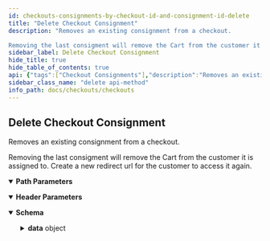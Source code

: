 ```yaml
---
id: checkouts-consignments-by-checkout-id-and-consignment-id-delete
title: "Delete Checkout Consignment"
description: "Removes an existing consignment from a checkout.

Removing the last consigment will remove the Cart from the customer it is assigned to. Create a new redirect url for the customer to access it again."
sidebar_label: Delete Checkout Consignment
hide_title: true
hide_table_of_contents: true
api: {"tags":["Checkout Consignments"],"description":"Removes an existing consignment from a checkout.\n\nRemoving the last consigment will remove the Cart from the customer it is assigned to. Create a new redirect url for the customer to access it again.","operationId":"CheckoutsConsignmentsByCheckoutIdAndConsignmentIdDelete","parameters":[{"name":"store_hash","in":"path","required":true,"schema":{"type":"string"}},{"name":"checkoutId","in":"path","description":"Id of the Checkout","required":true,"schema":{"type":"string"}},{"name":"Accept","in":"header","required":true,"schema":{"type":"string","default":"application/json"}},{"name":"Content-Type","in":"header","required":true,"schema":{"type":"string","default":"application/json"}},{"name":"consignmentId","in":"path","required":true,"schema":{"type":"string"}}],"responses":{"200":{"description":"","content":{"application/json":{"schema":{"type":"object","properties":{"data":{"title":"Checkout","type":"object","x-internal":false,"properties":{"id":{"type":"string","description":"","format":"uuid","example":"497f6eca-6276-4993-bfeb-53cbbbba6f08"},"cart":{"title":"Cart","type":"object","properties":{"id":{"type":"string","description":"Cart ID, provided after creating a cart with a POST.","format":"uuid","example":"497f6eca-6276-4993-bfeb-53cbbbba6f08"},"customer_id":{"type":"integer","description":"ID of the customer to which the cart belongs.","example":1},"email":{"type":"string","description":"The cart's email. This is the same email that is used in the billing address.","example":"user@example.com"},"currency":{"title":"Currency","type":"object","properties":{"code":{"type":"string","description":"ISO-4217 currency code. (See: http://en.wikipedia.org/wiki/ISO_4217.)","example":"USD"}}},"base_amount":{"type":"number","description":"Sum of cart line-item amounts before cart-level discounts, coupons, or taxes.","format":"double","example":5},"channel_id":{"type":"number","description":"ID of channel"},"discount_amount":{"type":"number","description":"Discounted amount.","format":"double","example":0.5},"cart_amount_inc_tax":{"type":"number","description":"Sum of cart line-item amounts minus cart-level discounts and coupons including tax","format":"double","example":4.14},"cart_amount_ex_tax":{"type":"number","description":"Sum of cart line-item amounts minus cart-level discounts and coupons excluding tax","format":"double","example":3.6},"coupons":{"type":"array","description":"","items":{"title":"Applied Coupon","type":"object","properties":{"code":{"type":"string","description":"the coupon code","example":"SHOPNOW"},"id":{"type":"integer","description":"The coupon ID.","example":1},"coupon_type":{"type":"string","description":"Key name to identify the type of coupon.","example":"percentage_discount"},"discounted_amount":{"type":"number","description":"The discounted amount applied within a given context.","format":"float","example":0.9}},"required":["code"]}},"discounts":{"type":"array","description":"","items":{"title":"Applied Discount","type":"object","properties":{"id":{"type":"string","description":"ID of the applied discount.","example":"5eba1f1e-0ec5-40f7-8058-f7b452c7237d"},"discounted_amount":{"type":"number","description":"The discounted amount applied within a given context.","format":"double","example":1.4}}}},"line_items":{"title":"Line Item","type":"object","properties":{"physical_items":{"type":"array","description":"","items":{"title":"Item Physical","type":"object","properties":{"quantity":{"type":"number","description":"","format":"double"},"id":{"type":"string","description":"The line-item ID."},"variant_id":{"type":"number","description":"","format":"double"},"product_id":{"type":"number","description":"","format":"double"},"sku":{"type":"string","description":""},"name":{"type":"string","description":"The item's product name."},"url":{"type":"string","description":"The product URL."},"is_taxable":{"type":"boolean","description":""},"image_url":{"type":"string","description":""},"discounts":{"type":"array","description":"","items":{"title":"Applied Discount","type":"object","properties":{"id":{"type":"integer","description":"ID of the applied discount."},"discounted_amount":{"type":"number","description":"The discounted amount applied within a given context.","format":"double"}}}},"discount_amount":{"type":"number","description":"The total value of all discounts applied to this item.","format":"double"},"coupon_amount":{"type":"number","description":"The total value of all coupons applied to this item.","format":"double"},"original_price":{"type":"number","description":"An item’s original price is the same as the product default price in the admin panel."},"list_price":{"type":"number","description":"The net item price before discounts and coupons. BigCommerce derives an item’s list price from the product default price or, if applicable, the sale price configured in the admin panel.","format":"double"},"sale_price":{"type":"number","description":"Item's price after all discounts are applied. (The final price before tax calculation.)","format":"double"},"extended_list_price":{"type":"number","description":"Item's list price multiplied by the quantity.","format":"double"},"extended_sale_price":{"type":"number","description":"Item's sale price multiplied by the quantity.","format":"double"},"is_require_shipping":{"type":"boolean","description":""},"is_mutable":{"type":"boolean","description":""},"parent_id":{"type":"number","description":"","nullable":true},"gift_wrapping":{"title":"Gift Wrapping","type":"object","nullable":true,"properties":{"name":{"type":"string","description":""},"message":{"type":"string","description":""},"amount":{"type":"number","description":"","format":"double"},"amount_as_integer":{"type":"number","description":"","format":"double"}}}},"required":["quantity"]}},"digital_items":{"type":"array","description":"","items":{"title":"Item Digital","type":"object","properties":{"quantity":{"type":"number","description":"","format":"double"},"id":{"type":"string","description":"The line-item ID."},"variant_id":{"type":"number","description":"","format":"double"},"parent_id":{"type":"number","description":"","nullable":true},"product_id":{"type":"number","description":"","format":"double"},"sku":{"type":"string","description":""},"name":{"type":"string","description":"The item's product name."},"url":{"type":"string","description":"The product URL."},"is_mutable":{"type":"boolean","description":""},"is_require_shipping":{"type":"boolean","description":""},"is_taxable":{"type":"boolean","description":""},"image_url":{"type":"string","description":""},"discounts":{"type":"array","description":"","items":{"title":"Applied Discount","type":"object","properties":{"id":{"type":"string","description":"ID of the applied discount.","format":"double"},"discounted_amount":{"type":"number","description":"The discounted amount applied within a given context.","format":"double"}}}},"discount_amount":{"type":"number","description":"The total value of all discounts applied to this item.","format":"double"},"coupon_amount":{"type":"number","description":"The total value of all coupons applied to this item.","format":"double"},"original_price":{"type":"number","description":"An item’s original price is the same as the product default price in the admin panel."},"list_price":{"type":"number","description":"The net item price before discounts and coupons. BigCommerce derives an item’s list price from the product default price or, if applicable, the sale price configured in the admin panel.","format":"double"},"sale_price":{"type":"number","description":"Item's price after all discounts are applied. (The final price before tax calculation.)","format":"double"},"extended_list_price":{"type":"number","description":"Item's list price multiplied by the quantity.","format":"double"},"extended_sale_price":{"type":"number","description":"Item's sale price multiplied by the quantity.","format":"double"}},"required":["quantity"]}},"gift_certificates":{"type":"array","description":"","items":{"title":"Item Gift Certificate","type":"object","properties":{"theme":{"type":"string","description":"Currently supports `Birthday`, `Boy`, `Celebration`, `Christmas`, `General`, and `Girl`."},"amount":{"type":"number","description":"Value must be between 1.00 and 1,000.00 in the store’s default currency.","format":"double"},"sender":{"title":"Contact Entity","type":"object","properties":{"name":{"type":"string","description":""},"email":{"type":"string","description":""}}},"recipient":{"title":"Contact Entity","type":"object","properties":{"name":{"type":"string","description":""},"email":{"type":"string","description":""}}},"id":{"type":"string","description":""},"name":{"type":"string","description":"GiftCertificate-provided name that will appear in the control panel."},"taxable":{"type":"boolean","description":""},"message":{"type":"string","description":"Limited to 200 characters."}},"required":["theme","amount","sender","recipient"]}},"custom_items":{"type":"array","items":{"type":"object","properties":{"quantity":{"type":"number"},"id":{"type":"string"},"extended_list_price":{"type":"number"},"list_price":{"type":"number"},"sku":{"type":"string"},"name":{"type":"string"},"image_url":{"type":"string"}},"required":["quantity"]}}},"required":["physical_items","digital_items","gift_certificates"]},"created_time":{"type":"string","description":"Time when the cart was created."},"updated_time":{"type":"string","description":"Time when the cart was last updated."}}},"billing_address":{"title":"Address Response","allOf":[{"title":"Address Properties","properties":{"first_name":{"type":"string","description":""},"last_name":{"type":"string","description":""},"email":{"type":"string","description":""},"company":{"type":"string","description":""},"address1":{"type":"string","description":""},"address2":{"type":"string","description":""},"city":{"type":"string","description":""},"state_or_province":{"type":"string","description":"Represents state or province."},"state_or_province_code":{"type":"string","description":""},"country_code":{"type":"string","description":""},"postal_code":{"type":"string","description":""},"phone":{"pattern":"^\\+?[1-9]\\d{1,14}(x\\d{1-5})?$","type":"string","description":""},"custom_fields":{"type":"array","description":"","items":{"title":"Custom Field","type":"object","properties":{"field_id":{"type":"string","description":""},"field_value":{"type":"string","description":"This can also be an array for fields that need to support list of values (e.g., a set of check boxes.)"}}}}}},{"properties":{"id":{"type":"string","description":""}}}],"type":"object"},"consignments":{"type":"array","description":"","items":{"title":"Consignment","type":"object","description":"This allows us to have multiple addresses. Where there is only one address, this array will contain only one value, with all the items.","properties":{"id":{"type":"string","description":""},"shippingAddress":{"type":"object","x-deprecated":true},"address":{"title":"Address Response","allOf":[{"title":"Address Properties","properties":{"first_name":{"type":"string","description":""},"last_name":{"type":"string","description":""},"email":{"type":"string","description":""},"company":{"type":"string","description":""},"address1":{"type":"string","description":""},"address2":{"type":"string","description":""},"city":{"type":"string","description":""},"state_or_province":{"type":"string","description":"Represents state or province."},"state_or_province_code":{"type":"string","description":""},"country_code":{"type":"string","description":""},"postal_code":{"type":"string","description":""},"phone":{"pattern":"^\\+?[1-9]\\d{1,14}(x\\d{1-5})?$","type":"string","description":""},"custom_fields":{"type":"array","description":"","items":{"title":"Custom Field","type":"object","properties":{"field_id":{"type":"string","description":""},"field_value":{"type":"string","description":"This can also be an array for fields that need to support list of values (e.g., a set of check boxes.)"}}}}},"required":["email","country_code"]},{"properties":{"id":{"type":"string","description":""}}}],"type":"object"},"available_shipping_options":{"type":"array","description":"This is available only when \"include=consignments.available_shipping_options\" is presented in the URL.","items":{"title":"Selected Shipping Option","type":"object","properties":{"description":{"type":"string","description":""},"id":{"type":"string","description":""},"type":{"type":"string","description":"Specified the type of shipping option. Flat rate, UPS, etc.,"},"image_url":{"type":"string","description":""},"cost":{"type":"number","description":"","format":"double"},"transit_time":{"type":"string","description":"An estimate of the arrival time."},"additional_description":{"type":"string","description":"ReadOnly, Field used for Shipping Provider API."}}}},"selected_shipping_option":{"title":"Selected Shipping Option","type":"object","properties":{"description":{"type":"string","description":""},"id":{"type":"string","description":""},"type":{"type":"string","description":"Specified the type of shipping option. Flat rate, UPS, etc.,"},"image_url":{"type":"string","description":""},"cost":{"type":"number","description":""},"transit_time":{"type":"string","description":"An estimate of the arrival time."},"additional_description":{"type":"string","description":"ReadOnly, Field used for Shipping Provider API."}}},"coupon_discounts":{"type":"array","description":"List of consignment discounts applied through coupons","items":{"title":"Consignment Coupon Discount","type":"object","properties":{"code":{"type":"string","description":"Coupon code that applied this discount"},"amount":{"type":"number","description":"","format":"double"}}}},"discounts":{"type":"array","description":"List of consignment discounts applied through cart level discounts","items":{"title":"Consignment Discount","type":"object","properties":{"id":{"type":"integer","description":"Discount rule ID that applied this discount"}}}},"shipping_cost_inc_tax":{"type":"number","description":"The shipping cost for this consignment including tax.","format":"double"},"shipping_cost_ex_tax":{"type":"number","description":"The shipping cost for this consignment excluding tax.","format":"double"},"handling_cost_inc_tax":{"type":"number","description":"The handling cost of shipping for this consignment including tax.","format":"double"},"handling_cost_ex_tax":{"type":"number","description":"The handling cost of shipping for this consignment excluding tax.","format":"double"},"line_item_ids":{"type":"array","description":"","items":{"type":"string"}}}}},"taxes":{"type":"array","description":"","items":{"title":"Tax","type":"object","properties":{"name":{"type":"string","description":"Name of the tax."},"amount":{"type":"number","description":"","format":"double"}}}},"coupons":{"type":"array","description":"Coupons applied at checkout level.","items":{"title":"Applied Coupon","required":["code"],"type":"object","properties":{"code":{"type":"string","description":"the coupon code","example":"SHOPNOW"},"id":{"type":"integer","description":"The coupon ID.","example":1},"coupon_type":{"type":"string","description":"Key name to identify the type of coupon.","example":"percentage_discount"},"discounted_amount":{"type":"number","description":"The discounted amount applied within a given context.","format":"float","example":0.9}},"x-internal":false}},"order_id":{"type":"string","description":"","nullable":true},"shipping_cost_total_inc_tax":{"type":"number","description":"Shipping cost before any discounts are applied including tax.","format":"double"},"shipping_cost_total_ex_tax":{"type":"number","description":"Shipping cost before any discounts are applied excluding tax.","format":"double"},"handling_cost_total_inc_tax":{"type":"number","description":"Handling cost for all consignments including tax.","format":"double"},"handling_cost_total_ex_tax":{"type":"number","description":"Handling cost for all consignments excluding tax.","format":"double"},"tax_total":{"type":"number","description":"","format":"double"},"subtotal_inc_tax":{"type":"number","description":"Subtotal of the checkout before applying item level discounts including tax.","format":"double"},"subtotal_ex_tax":{"type":"number","description":"Subtotal of the checkout before applying item level discounts excluding tax.","format":"double"},"grand_total":{"type":"number","description":"The total payable amount, before applying any store credit or gift certificate.","format":"double"},"created_time":{"type":"string","description":"Time when the cart was created."},"updated_time":{"type":"string","description":"Time when the cart was last updated."},"customer_message":{"type":"string","description":"Shopper's message provided as details for the order to be created from this checkout."},"promotions":{"type":"array","items":{"type":"object","properties":{"banners":{"title":"Banner","type":"array","items":{"type":"object","properties":{"id":{"type":"string","description":"Id of the promotion."},"type":{"type":"string","description":"Type of the banner"},"page":{"type":"array","description":"An array of the locations where the banner will display","items":{"type":"string"}},"text":{"type":"string","description":"Text of the banner"}}}}}}}}}}}},"Available Shipping Options":{"example":{"data":{"id":"306d57d7-124e-4112-82cd-35e060c0d4d9","cart":{"id":"306d57d7-124e-4112-82cd-35e060c0d4d9","customer_id":11,"channel_id":1,"email":"janedoe@example.com","currency":{"code":"USD"},"base_amount":31.95,"discount_amount":0,"cart_amount_inc_tax":33.23,"cart_amount_ex_tax":31.95,"coupons":[{"id":1,"code":"SHOP20","coupon_type":"percentage_discount","discounted_amount":0.9}],"discounts":[{"id":"8edef915-8e8e-4ebd-bece-31fbb1191a7e","discounted_amount":0}],"line_items":{"physical_items":[{"id":"8edef915-8e8e-4ebd-bece-31fbb1191a7e","parent_id":123,"variant_id":359,"product_id":188,"sku":"DUST1","name":"Hello","url":"https://{store_hash}/all/dustpan-brush/","quantity":1,"is_taxable":true,"image_url":"https://cdn11.bigcommerce.com/s-{store_hash}/products/188/images/460/dustpan1_1024x1024_1024x1024__43447__69128.1534344539.330.500.jpg?c=2","discounts":[],"coupons":[],"discount_amount":0,"coupon_amount":0,"original_price":35.95,"list_price":31.95,"sale_price":33.23,"extended_list_price":31.95,"extended_sale_price":33.23,"is_require_shipping":true,"gift_wrapping":{}}],"digital_items":[],"gift_certificates":[],"custom_items":[]},"created_time":"2019-08-05T15:38:14+00:00","updated_time":"2019-08-05T15:41:28+00:00"},"billing_address":{"id":"5d484d668e5aa","first_name":"Jane","last_name":"Doe","email":"janedoe@example.com","company":"BigCommerce","address1":"123 Main Street","address2":"Apt 1","city":"Austin","state_or_province":"","state_or_province_code":"","country":"","country_code":"","postal_code":"","phone":"12125685555","custom_fields":[]},"consignments":[{"id":"5d484e28d20a8","shipping_cost_inc_tax":0,"shipping_cost_ex_tax":0,"handling_cost_inc_tax":0,"handling_cost_ex_tax":0,"coupon_discounts":[],"discounts":[],"line_item_ids":["8edef915-8e8e-4ebd-bece-31fbb1191a7e"],"address":{"first_name":"BigCommerce","last_name":"Cart/Checkout","email":"jane2@example.com","company":"","address1":"123 Main Street","address2":"","city":"Austin","state_or_province":"Texas","state_or_province_code":"TX","country":"United States","country_code":"US","postal_code":"78751","phone":"688546","customFields":[{"field_id":"field_25","field_value":"Great!"}]},"available_shipping_options":[{"id":"006a58a98c9a844225552ee2a9c60ca8","type":"shipping_byweight","description":"Ship by Weight","image_url":"","cost":8,"transit_time":"","additional_description":""},{"id":"722d78b5120de60a725e41be9bb8d999","type":"shipping_flatrate","description":"Flat Rate","image_url":"","cost":12,"transit_time":"","additional_description":""},{"id":"71090fa93c8985348892543c3f4887b6","type":"shipping_upsready","description":"UPS® (UPS Next Day Air®)","image_url":"","cost":43.9,"transit_time":"1 business day","additional_description":""}]}],"taxes":[{"name":"Tax","amount":1.28}],"coupons":[],"shipping_cost_total_inc_tax":0,"shipping_cost_total_ex_tax":0,"handling_cost_total_inc_tax":0,"handling_cost_total_ex_tax":0,"tax_total":1.28,"subtotal_inc_tax":33.23,"subtotal_ex_tax":31.95,"grand_total":33.23,"created_time":"2019-08-05T15:38:14+00:00","updated_time":"2019-08-05T15:41:28+00:00","customer_message":""},"meta":{}}},"Selected Shipping Options":{"example":{"data":{"id":"306d57d7-124e-4112-82cd-35e060c0d4d9","cart":{"id":"306d57d7-124e-4112-82cd-35e060c0d4d9","customer_id":11,"channel_id":1,"email":"janedoe@example.com","currency":{"code":"USD"},"base_amount":31.95,"discount_amount":0,"cart_amount_inc_tax":33.23,"cart_amount_ex_tax":31.95,"coupons":[],"discounts":[{"id":"8edef915-8e8e-4ebd-bece-31fbb1191a7e","discounted_amount":0}],"line_items":{"physical_items":[{"id":"8edef915-8e8e-4ebd-bece-31fbb1191a7e","parent_id":123,"variant_id":359,"product_id":188,"sku":"DUST1","name":"Hello","url":"https://{store_hash}/all/dustpan-brush/","quantity":1,"is_taxable":true,"image_url":"https://cdn11.bigcommerce.com/s-{store_hash}/products/188/images/460/dustpan1_1024x1024_1024x1024__43447__69128.1534344539.330.500.jpg?c=2","discounts":[],"coupons":[],"discount_amount":0,"coupon_amount":0,"original_price":35.95,"list_price":31.95,"sale_price":33.23,"extended_list_price":31.95,"extended_sale_price":33.23,"is_require_shipping":true}],"digital_items":[],"gift_certificates":[],"custom_items":[]},"created_time":"2019-08-05T15:38:14+00:00","updated_time":"2019-08-05T15:41:28+00:00"},"billing_address":{"id":"5d484d668e5aa","first_name":"Jane","last_name":"Doe","email":"janedoe@example.com","company":"BigCommerce","address1":"123 Main Street","address2":"Apt 1","city":"Austin","state_or_province":"","state_or_province_code":"","country":"","country_code":"","postal_code":"","phone":"12125559659","custom_fields":[]},"consignments":[{"id":"5d484e28d20a8","shipping_cost_inc_tax":8.32,"shipping_cost_ex_tax":8,"handling_cost_inc_tax":0,"handling_cost_ex_tax":0,"coupon_discounts":[],"discounts":[],"line_item_ids":["8edef915-8e8e-4ebd-bece-31fbb1191a7e"],"selected_shipping_option":{"id":"006a58a98c9a844225552ee2a9c60ca8","type":"shipping_byweight","description":"Ship by Weight","image_url":"","cost":8,"transit_time":"","additional_description":""},"address":{"first_name":"BigCommerce","last_name":"Cart/Checkout","email":"jane2@example.com","company":"","address1":"123 Main Street","address2":"","city":"Austin","state_or_province":"Texas","state_or_province_code":"TX","country":"United States","country_code":"US","postal_code":"78751","phone":"688546","customFields":[{"field_id":"field_25","field_value":"Great!"}]}}],"taxes":[{"name":"Tax","amount":1.6}],"coupons":[],"shipping_cost_total_inc_tax":8.32,"shipping_cost_total_ex_tax":8,"handling_cost_total_inc_tax":0,"handling_cost_total_ex_tax":0,"tax_total":1.6,"subtotal_inc_tax":33.23,"subtotal_ex_tax":31.95,"grand_total":41.55,"created_time":"2019-08-05T15:38:14+00:00","updated_time":"2019-08-05T15:41:28+00:00","customer_message":""},"meta":{}}},"Coupon Applied":{"example":{"data":{"id":"267c5d6f-0d27-48ea-b731-e7832a4c5537","cart":{"id":"267c5d6f-0d27-48ea-b731-e7832a4c5537","customer_id":25,"channel_id":1,"email":"customer@example.com","currency":{"code":"USD"},"base_amount":67,"discount_amount":0,"cart_amount_inc_tax":53.6,"cart_amount_ex_tax":53.6,"coupons":[{"id":1,"code":"SHOP20","coupon_type":"percentage_discount","discounted_amount":13.4}],"discounts":[{"id":"985c79a3-4c94-4104-923a-2e3d4572e72d","discounted_amount":7},{"id":"b0adf3a7-7a92-44d9-ad46-87235b118e48","discounted_amount":6.4}],"line_items":{"physical_items":[{"id":"b0adf3a7-7a92-44d9-ad46-87235b118e48","variant_id":528,"product_id":145,"sku":"htltwl-001","name":"Hotel Towel","url":"https://example.com/hotel-towel/","quantity":1,"is_taxable":true,"image_url":"https://cdn11.bigcommerce.com/s-29iql3rwa6/products/145/images/422/Marriott-towel-set-MAR-320-01-SET-BT-WH_xlrg__70357.1636473771.220.290.jpg?c=1","discounts":[{"id":"coupon","discounted_amount":6.4}],"coupons":6.4,"discount_amount":0,"coupon_amount":6.4,"original_price":32,"list_price":32,"sale_price":32,"extended_list_price":32,"extended_sale_price":32,"is_require_shipping":true,"is_mutable":true}],"digital_items":[{"id":"985c79a3-4c94-4104-923a-2e3d4572e72d","variant_id":182,"product_id":138,"sku":"ebk-001","name":"eBook Download","url":"https://example.com/digital/","quantity":1,"is_taxable":true,"image_url":"https://cdn11.bigcommerce.com/s-29iql3rwa6/products/138/images/420/thebridgebetween__54934.1636473557.220.290.png?c=1","discounts":[{"id":"coupon","discounted_amount":7}],"coupons":7,"discount_amount":0,"coupon_amount":7,"original_price":35,"list_price":35,"sale_price":35,"extended_list_price":35,"extended_sale_price":35,"is_require_shipping":false,"is_mutable":true}],"gift_certificates":[],"custom_items":[]},"created_time":"2021-11-08T22:46:23+00:00","updated_time":"2021-11-09T16:08:01+00:00"},"billing_address":{"id":"618a9ce18173e","first_name":"Jane","last_name":"Doe","email":"customer@example.com","company":"","address1":"123 Main Street","address2":"","city":"","state_or_province":"","state_or_province_code":"","country":"","country_code":"","postal_code":"29681","phone":"12125556895","custom_fields":[]},"consignments":[],"taxes":[{"name":"Tax","amount":0}],"coupons":[{"id":1,"code":"SHOP20","coupon_type":"percentage_discount","discounted_amount":13.4}],"shipping_cost_total_inc_tax":0,"shipping_cost_total_ex_tax":0,"handling_cost_total_inc_tax":0,"handling_cost_total_ex_tax":0,"tax_total":0,"subtotal_inc_tax":67,"subtotal_ex_tax":67,"grand_total":53.6,"created_time":"2021-11-08T22:46:23+00:00","updated_time":"2021-11-09T16:08:01+00:00","customer_message":""},"meta":{}}},"No Coupon Applied":{"example":{"data":{"id":"267c5d6f-0d27-48ea-b731-e7832a4c5537","cart":{"id":"267c5d6f-0d27-48ea-b731-e7832a4c5537","customer_id":0,"channel_id":1,"email":"example@example.com","currency":{"code":"USD"},"base_amount":67,"discount_amount":0,"cart_amount_inc_tax":67,"cart_amount_ex_tax":67,"coupons":[],"discounts":[{"id":"985c79a3-4c94-4104-923a-2e3d4572e72d","discounted_amount":0},{"id":"b0adf3a7-7a92-44d9-ad46-87235b118e48","discounted_amount":0}],"line_items":{"physical_items":[{"id":"b0adf3a7-7a92-44d9-ad46-87235b118e48","variant_id":528,"product_id":145,"sku":"htltwl-001","name":"Hotel Towel","url":"https://example.com/hotel-towel/","quantity":1,"is_taxable":true,"image_url":"https://cdn11.bigcommerce.com/s-29iql3rwa6/products/145/images/422/Marriott-towel-set-MAR-320-01-SET-BT-WH_xlrg__70357.1636473771.220.290.jpg?c=1","discounts":[],"coupons":[],"discount_amount":0,"coupon_amount":0,"original_price":32,"list_price":32,"sale_price":32,"extended_list_price":32,"extended_sale_price":32,"is_require_shipping":true,"is_mutable":true}],"digital_items":[{"id":"985c79a3-4c94-4104-923a-2e3d4572e72d","variant_id":182,"product_id":138,"sku":"ebk-001","name":"eBook Download","url":"https://example.com/digital/","quantity":1,"is_taxable":true,"image_url":"https://cdn11.bigcommerce.com/s-29iql3rwa6/products/138/images/420/thebridgebetween__54934.1636473557.220.290.png?c=1","discounts":[],"coupons":[],"discount_amount":0,"coupon_amount":0,"original_price":35,"list_price":35,"sale_price":35,"extended_list_price":35,"extended_sale_price":35,"is_require_shipping":false,"is_mutable":true}],"gift_certificates":[],"custom_items":[]},"created_time":"2021-11-08T22:46:23+00:00","updated_time":"2021-11-09T16:06:56+00:00"},"billing_address":{},"consignments":[],"taxes":[{"name":"Tax","amount":0}],"coupons":[],"shipping_cost_total_inc_tax":0,"shipping_cost_total_ex_tax":0,"handling_cost_total_inc_tax":0,"handling_cost_total_ex_tax":0,"tax_total":0,"subtotal_inc_tax":67,"subtotal_ex_tax":67,"grand_total":67,"created_time":"2021-11-08T22:46:23+00:00","updated_time":"2021-11-09T16:06:56+00:00","customer_message":""},"meta":{}}},"Include promotions":{"example":{"data":{"id":"267c5d6f-0d27-48ea-b731-e7832a4c5537","cart":{"id":"267c5d6f-0d27-48ea-b731-e7832a4c5537","customer_id":0,"channel_id":1,"email":"example@example.com","currency":{"code":"USD"},"base_amount":67,"discount_amount":0,"cart_amount_inc_tax":67,"cart_amount_ex_tax":67,"coupons":[],"discounts":[{"id":"985c79a3-4c94-4104-923a-2e3d4572e72d","discounted_amount":0},{"id":"b0adf3a7-7a92-44d9-ad46-87235b118e48","discounted_amount":0}],"line_items":{"physical_items":[{"id":"b0adf3a7-7a92-44d9-ad46-87235b118e48","variant_id":528,"product_id":145,"sku":"htltwl-001","name":"Hotel Towel","url":"https://example.com/hotel-towel/","quantity":1,"is_taxable":true,"image_url":"https://cdn11.bigcommerce.com/s-29iql3rwa6/products/145/images/422/Marriott-towel-set-MAR-320-01-SET-BT-WH_xlrg__70357.1636473771.220.290.jpg?c=1","discounts":[],"coupons":[],"discount_amount":0,"coupon_amount":0,"original_price":32,"list_price":32,"sale_price":32,"extended_list_price":32,"extended_sale_price":32,"is_require_shipping":true,"is_mutable":true}],"digital_items":[{"id":"985c79a3-4c94-4104-923a-2e3d4572e72d","variant_id":182,"product_id":138,"sku":"ebk-001","name":"eBook Download","url":"https://example.com/digital/","quantity":1,"is_taxable":true,"image_url":"https://cdn11.bigcommerce.com/s-29iql3rwa6/products/138/images/420/thebridgebetween__54934.1636473557.220.290.png?c=1","discounts":[],"coupons":[],"discount_amount":0,"coupon_amount":0,"original_price":35,"list_price":35,"sale_price":35,"extended_list_price":35,"extended_sale_price":35,"is_require_shipping":false,"is_mutable":true}],"gift_certificates":[],"custom_items":[]},"created_time":"2021-11-08T22:46:23+00:00","updated_time":"2021-11-09T16:06:56+00:00"},"billing_address":{},"consignments":[],"taxes":[{"name":"Tax","amount":0}],"coupons":[],"shipping_cost_total_inc_tax":0,"shipping_cost_total_ex_tax":0,"handling_cost_total_inc_tax":0,"handling_cost_total_ex_tax":0,"tax_total":0,"subtotal_inc_tax":67,"subtotal_ex_tax":67,"grand_total":67,"created_time":"2021-11-08T22:46:23+00:00","updated_time":"2021-11-09T16:06:56+00:00","customer_message":"","promotions":[{"banners":[{"id":"3","type":"applied","page":["homepage","cartpage"],"text":"Some text"}]}]},"meta":{}}},"example-1":{"example":{"data":{"id":"497f6eca-6276-4993-bfeb-53cbbbba6f08","cart":{"id":"497f6eca-6276-4993-bfeb-53cbbbba6f08","customer_id":0,"email":"string@example.com","currency":{"code":"string"},"base_amount":0,"channel_id":0,"discount_amount":0,"cart_amount_inc_tax":0,"cart_amount_ex_tax":0,"coupons":[{"code":"string","id":0,"coupon_type":"string","discounted_amount":0}],"discounts":[{"id":"string","discounted_amount":0}],"line_items":{"physical_items":[{"quantity":0,"id":"string","variant_id":0,"product_id":0,"sku":"string","name":"string","url":"string","is_taxable":true,"image_url":"string","discounts":[{"id":"string","discounted_amount":0}],"coupons":0,"discount_amount":0,"coupon_amount":0,"original_price":0,"list_price":0,"sale_price":0,"extended_list_price":0,"extended_sale_price":0,"is_require_shipping":true,"is_mutable":true,"parent_id":0,"gift_wrapping":{"name":"string","message":"string","amount":0,"amount_as_integer":0}}],"digital_items":[{"quantity":0,"id":"string","variant_id":0,"parent_id":0,"product_id":0,"sku":"string","name":"string","url":"string","is_mutable":true,"is_require_shipping":true,"is_taxable":true,"image_url":"string","discounts":[{"id":"string","discounted_amount":0}],"coupons":0,"discount_amount":0,"coupon_amount":0,"original_price":0,"list_price":0,"sale_price":0,"extended_list_price":0,"extended_sale_price":0}],"gift_certificates":[{"theme":"string","amount":0,"sender":{"name":"string","email":"string"},"recipient":{"name":"string","email":"string"},"id":"string","name":"string","taxable":true,"message":"string"}],"custom_items":[{"quantity":0,"id":"string","extended_list_price":0,"list_price":0,"sku":"string","name":"string","image_url":"string"}]},"created_time":"string","updated_time":"string"},"billing_address":{"first_name":"string","last_name":"string","email":"string","company":"string","address1":"string","address2":"string","city":"string","state_or_province":"string","state_or_province_code":"string","country_code":"string","postal_code":"string","phone":"12128565555","custom_fields":[{"field_id":"string","field_value":"string"}],"id":"string"},"consignments":[{"id":"string","shippingAddress":{},"address":{"first_name":"string","last_name":"string","email":"string","company":"string","address1":"string","address2":"string","city":"string","state_or_province":"string","state_or_province_code":"string","country_code":"string","postal_code":"string","phone":"12125556858","custom_fields":[{"field_id":"string","field_value":"string"}],"id":"string"},"available_shipping_options":[{"description":"string","id":"string","type":"string","image_url":"string","cost":0,"transit_time":"string","additional_description":"string"}],"selected_shipping_option":{"description":"string","id":"string","type":"string","image_url":"string","cost":0,"transit_time":"string","additional_description":"string"},"coupon_discounts":[{"code":"string","amount":0}],"discounts":[{"id":0}],"shipping_cost_inc_tax":0,"shipping_cost_ex_tax":0,"handling_cost_inc_tax":0,"handling_cost_ex_tax":0,"line_item_ids":["string"]}],"taxes":[{"name":"string","amount":0}],"coupons":[{"code":"SHOPNOW","id":1,"coupon_type":"percentage_discount","discounted_amount":0.9}],"order_id":"string","shipping_cost_total_inc_tax":0,"shipping_cost_total_ex_tax":0,"handling_cost_total_inc_tax":0,"handling_cost_total_ex_tax":0,"tax_total":0,"subtotal_inc_tax":0,"subtotal_ex_tax":0,"grand_total":0,"created_time":"string","updated_time":"string","customer_message":"string","promotions":[{"banners":[{"id":"3","type":"applied","page":["homepage","cartpage"],"text":"Some text"}]}]}}}}}},"security":[{"X-Auth-Token":[]}],"method":"delete","path":"/stores/{store_hash}/v3/checkouts/{checkoutId}/consignments/{consignmentId}","servers":[{"url":"https://api.bigcommerce.com"}],"securitySchemes":{"X-Auth-Token":{"type":"apiKey","description":"","name":"X-Auth-Token","in":"header"}},"info":{"title":"Checkouts","description":"For more information on authenticating BigCommerce APIs, see [Authentication](/api-docs/getting-started/authentication).\n\nCreate and manage checkouts from existing carts using BigCommerce checkout logic.","version":"3.0"},"postman":{"name":"Delete Checkout Consignment","description":{"content":"Removes an existing consignment from a checkout.\n\nRemoving the last consigment will remove the Cart from the customer it is assigned to. Create a new redirect url for the customer to access it again.","type":"text/plain"},"url":{"path":["stores",":store_hash","v3","checkouts",":checkoutId","consignments",":consignmentId"],"host":["{{baseUrl}}"],"query":[],"variable":[{"disabled":false,"description":{"content":"(Required) ","type":"text/plain"},"type":"any","value":"","key":"store_hash"},{"disabled":false,"description":{"content":"(Required) Id of the Checkout","type":"text/plain"},"type":"any","value":"","key":"checkoutId"},{"disabled":false,"description":{"content":"(Required) ","type":"text/plain"},"type":"any","value":"","key":"consignmentId"}]},"header":[{"key":"Accept","value":"application/json"}],"method":"DELETE","auth":{"type":"apikey","apikey":[{"type":"any","value":"X-Auth-Token","key":"key"},{"type":"any","value":"<API Key>","key":"value"},{"type":"any","value":"header","key":"in"}]}}}
sidebar_class_name: "delete api-method"
info_path: docs/checkouts/checkouts
---
```



## Delete Checkout Consignment



Removes an existing consignment from a checkout.

Removing the last consigment will remove the Cart from the customer it is assigned to. Create a new redirect url for the customer to access it again.

<details style={{"marginBottom":"1rem"}} data-collapsed={false} open={true}><summary style={{}}><strong>Path Parameters</strong></summary><div><ul><ParamsItem className={"paramsItem"} param={{"name":"store_hash","in":"path","required":true,"schema":{"type":"string"}}}></ParamsItem><ParamsItem className={"paramsItem"} param={{"name":"checkoutId","in":"path","description":"Id of the Checkout","required":true,"schema":{"type":"string"}}}></ParamsItem><ParamsItem className={"paramsItem"} param={{"name":"consignmentId","in":"path","required":true,"schema":{"type":"string"}}}></ParamsItem></ul></div></details><details style={{"marginBottom":"1rem"}} data-collapsed={false} open={true}><summary style={{}}><strong>Header Parameters</strong></summary><div><ul><ParamsItem className={"paramsItem"} param={{"name":"Accept","in":"header","required":true,"schema":{"type":"string","default":"application/json"}}}></ParamsItem><ParamsItem className={"paramsItem"} param={{"name":"Content-Type","in":"header","required":true,"schema":{"type":"string","default":"application/json"}}}></ParamsItem></ul></div></details><div><ApiTabs><TabItem label={"200"} value={"200"}><div></div><div><MimeTabs groupId={"mime-type"}><TabItem label={"application/json"} value={"application/json"}><SchemaTabs groupId={"schema-tabs"}><TabItem label={"Schema"} value={"Schema"}><details style={{}} data-collapsed={false} open={true}><summary style={{"textAlign":"left"}}><strong>Schema</strong></summary><div style={{"textAlign":"left","marginLeft":"1rem"}}></div><ul style={{"marginLeft":"1rem"}}><SchemaItem collapsible={true} className={"schemaItem"}><details style={{}}><summary style={{}}><strong>data</strong><span style={{"opacity":"0.6"}}> object</span></summary><div style={{"marginLeft":"1rem"}}><SchemaItem collapsible={false} name={"id"} required={false} schemaDescription={""} schemaName={"uuid"} qualifierMessage={undefined} defaultValue={undefined}></SchemaItem><SchemaItem collapsible={true} className={"schemaItem"}><details style={{}}><summary style={{}}><strong>cart</strong><span style={{"opacity":"0.6"}}> object</span></summary><div style={{"marginLeft":"1rem"}}><SchemaItem collapsible={false} name={"id"} required={false} schemaDescription={"Cart ID, provided after creating a cart with a POST."} schemaName={"uuid"} qualifierMessage={undefined} defaultValue={undefined}></SchemaItem><SchemaItem collapsible={false} name={"customer_id"} required={false} schemaDescription={"ID of the customer to which the cart belongs."} schemaName={"integer"} qualifierMessage={undefined} defaultValue={undefined}></SchemaItem><SchemaItem collapsible={false} name={"email"} required={false} schemaDescription={"The cart's email. This is the same email that is used in the billing address."} schemaName={"string"} qualifierMessage={undefined} defaultValue={undefined}></SchemaItem><SchemaItem collapsible={true} className={"schemaItem"}><details style={{}}><summary style={{}}><strong>currency</strong><span style={{"opacity":"0.6"}}> object</span></summary><div style={{"marginLeft":"1rem"}}><SchemaItem collapsible={false} name={"code"} required={false} schemaDescription={"ISO-4217 currency code. (See: http://en.wikipedia.org/wiki/ISO_4217.)"} schemaName={"string"} qualifierMessage={undefined} defaultValue={undefined}></SchemaItem></div></details></SchemaItem><SchemaItem collapsible={false} name={"base_amount"} required={false} schemaDescription={"Sum of cart line-item amounts before cart-level discounts, coupons, or taxes."} schemaName={"double"} qualifierMessage={undefined} defaultValue={undefined}></SchemaItem><SchemaItem collapsible={false} name={"channel_id"} required={false} schemaDescription={"ID of channel"} schemaName={"number"} qualifierMessage={undefined} defaultValue={undefined}></SchemaItem><SchemaItem collapsible={false} name={"discount_amount"} required={false} schemaDescription={"Discounted amount."} schemaName={"double"} qualifierMessage={undefined} defaultValue={undefined}></SchemaItem><SchemaItem collapsible={false} name={"cart_amount_inc_tax"} required={false} schemaDescription={"Sum of cart line-item amounts minus cart-level discounts and coupons including tax"} schemaName={"double"} qualifierMessage={undefined} defaultValue={undefined}></SchemaItem><SchemaItem collapsible={false} name={"cart_amount_ex_tax"} required={false} schemaDescription={"Sum of cart line-item amounts minus cart-level discounts and coupons excluding tax"} schemaName={"double"} qualifierMessage={undefined} defaultValue={undefined}></SchemaItem><SchemaItem collapsible={true} className={"schemaItem"}><details style={{}}><summary style={{}}><strong>coupons</strong><span style={{"opacity":"0.6"}}> object[]</span></summary><div style={{"marginLeft":"1rem"}}><SchemaItem collapsible={false} name={"code"} required={false} schemaDescription={"the coupon code"} schemaName={"string"} qualifierMessage={undefined} defaultValue={undefined}></SchemaItem><SchemaItem collapsible={false} name={"id"} required={false} schemaDescription={"The coupon ID."} schemaName={"integer"} qualifierMessage={undefined} defaultValue={undefined}></SchemaItem><SchemaItem collapsible={false} name={"coupon_type"} required={false} schemaDescription={"Key name to identify the type of coupon."} schemaName={"string"} qualifierMessage={undefined} defaultValue={undefined}></SchemaItem><SchemaItem collapsible={false} name={"discounted_amount"} required={false} schemaDescription={"The discounted amount applied within a given context."} schemaName={"float"} qualifierMessage={undefined} defaultValue={undefined}></SchemaItem></div></details></SchemaItem><SchemaItem collapsible={true} className={"schemaItem"}><details style={{}}><summary style={{}}><strong>discounts</strong><span style={{"opacity":"0.6"}}> object[]</span></summary><div style={{"marginLeft":"1rem"}}><SchemaItem collapsible={false} name={"id"} required={false} schemaDescription={"ID of the applied discount."} schemaName={"string"} qualifierMessage={undefined} defaultValue={undefined}></SchemaItem><SchemaItem collapsible={false} name={"discounted_amount"} required={false} schemaDescription={"The discounted amount applied within a given context."} schemaName={"double"} qualifierMessage={undefined} defaultValue={undefined}></SchemaItem></div></details></SchemaItem><SchemaItem collapsible={true} className={"schemaItem"}><details style={{}}><summary style={{}}><strong>line_items</strong><span style={{"opacity":"0.6"}}> object</span></summary><div style={{"marginLeft":"1rem"}}><SchemaItem collapsible={true} className={"schemaItem"}><details style={{}}><summary style={{}}><strong>physical_items</strong><span style={{"opacity":"0.6"}}> object[]</span></summary><div style={{"marginLeft":"1rem"}}><SchemaItem collapsible={false} name={"quantity"} required={false} schemaDescription={""} schemaName={"double"} qualifierMessage={undefined} defaultValue={undefined}></SchemaItem><SchemaItem collapsible={false} name={"id"} required={false} schemaDescription={"The line-item ID."} schemaName={"string"} qualifierMessage={undefined} defaultValue={undefined}></SchemaItem><SchemaItem collapsible={false} name={"variant_id"} required={false} schemaDescription={""} schemaName={"double"} qualifierMessage={undefined} defaultValue={undefined}></SchemaItem><SchemaItem collapsible={false} name={"product_id"} required={false} schemaDescription={""} schemaName={"double"} qualifierMessage={undefined} defaultValue={undefined}></SchemaItem><SchemaItem collapsible={false} name={"sku"} required={false} schemaDescription={""} schemaName={"string"} qualifierMessage={undefined} defaultValue={undefined}></SchemaItem><SchemaItem collapsible={false} name={"name"} required={false} schemaDescription={"The item's product name."} schemaName={"string"} qualifierMessage={undefined} defaultValue={undefined}></SchemaItem><SchemaItem collapsible={false} name={"url"} required={false} schemaDescription={"The product URL."} schemaName={"string"} qualifierMessage={undefined} defaultValue={undefined}></SchemaItem><SchemaItem collapsible={false} name={"is_taxable"} required={false} schemaDescription={""} schemaName={"boolean"} qualifierMessage={undefined} defaultValue={undefined}></SchemaItem><SchemaItem collapsible={false} name={"image_url"} required={false} schemaDescription={""} schemaName={"string"} qualifierMessage={undefined} defaultValue={undefined}></SchemaItem><SchemaItem collapsible={true} className={"schemaItem"}><details style={{}}><summary style={{}}><strong>discounts</strong><span style={{"opacity":"0.6"}}> object[]</span></summary><div style={{"marginLeft":"1rem"}}><SchemaItem collapsible={false} name={"id"} required={false} schemaDescription={"ID of the applied discount."} schemaName={"integer"} qualifierMessage={undefined} defaultValue={undefined}></SchemaItem><SchemaItem collapsible={false} name={"discounted_amount"} required={false} schemaDescription={"The discounted amount applied within a given context."} schemaName={"double"} qualifierMessage={undefined} defaultValue={undefined}></SchemaItem></div></details></SchemaItem><SchemaItem collapsible={false} name={"discount_amount"} required={false} schemaDescription={"The total value of all discounts applied to this item."} schemaName={"double"} qualifierMessage={undefined} defaultValue={undefined}></SchemaItem><SchemaItem collapsible={false} name={"coupon_amount"} required={false} schemaDescription={"The total value of all coupons applied to this item."} schemaName={"double"} qualifierMessage={undefined} defaultValue={undefined}></SchemaItem><SchemaItem collapsible={false} name={"original_price"} required={false} schemaDescription={"An item’s original price is the same as the product default price in the admin panel."} schemaName={"number"} qualifierMessage={undefined} defaultValue={undefined}></SchemaItem><SchemaItem collapsible={false} name={"list_price"} required={false} schemaDescription={"The net item price before discounts and coupons. BigCommerce derives an item’s list price from the product default price or, if applicable, the sale price configured in the admin panel."} schemaName={"double"} qualifierMessage={undefined} defaultValue={undefined}></SchemaItem><SchemaItem collapsible={false} name={"sale_price"} required={false} schemaDescription={"Item's price after all discounts are applied. (The final price before tax calculation.)"} schemaName={"double"} qualifierMessage={undefined} defaultValue={undefined}></SchemaItem><SchemaItem collapsible={false} name={"extended_list_price"} required={false} schemaDescription={"Item's list price multiplied by the quantity."} schemaName={"double"} qualifierMessage={undefined} defaultValue={undefined}></SchemaItem><SchemaItem collapsible={false} name={"extended_sale_price"} required={false} schemaDescription={"Item's sale price multiplied by the quantity."} schemaName={"double"} qualifierMessage={undefined} defaultValue={undefined}></SchemaItem><SchemaItem collapsible={false} name={"is_require_shipping"} required={false} schemaDescription={""} schemaName={"boolean"} qualifierMessage={undefined} defaultValue={undefined}></SchemaItem><SchemaItem collapsible={false} name={"is_mutable"} required={false} schemaDescription={""} schemaName={"boolean"} qualifierMessage={undefined} defaultValue={undefined}></SchemaItem><SchemaItem collapsible={false} name={"parent_id"} required={false} schemaDescription={""} schemaName={"number"} qualifierMessage={undefined} defaultValue={undefined}></SchemaItem><SchemaItem collapsible={true} className={"schemaItem"}><details style={{}}><summary style={{}}><strong>gift_wrapping</strong><span style={{"opacity":"0.6"}}> object</span></summary><div style={{"marginLeft":"1rem"}}><SchemaItem collapsible={false} name={"name"} required={false} schemaDescription={""} schemaName={"string"} qualifierMessage={undefined} defaultValue={undefined}></SchemaItem><SchemaItem collapsible={false} name={"message"} required={false} schemaDescription={""} schemaName={"string"} qualifierMessage={undefined} defaultValue={undefined}></SchemaItem><SchemaItem collapsible={false} name={"amount"} required={false} schemaDescription={""} schemaName={"double"} qualifierMessage={undefined} defaultValue={undefined}></SchemaItem><SchemaItem collapsible={false} name={"amount_as_integer"} required={false} schemaDescription={""} schemaName={"double"} qualifierMessage={undefined} defaultValue={undefined}></SchemaItem></div></details></SchemaItem></div></details></SchemaItem><SchemaItem collapsible={true} className={"schemaItem"}><details style={{}}><summary style={{}}><strong>digital_items</strong><span style={{"opacity":"0.6"}}> object[]</span></summary><div style={{"marginLeft":"1rem"}}><SchemaItem collapsible={false} name={"quantity"} required={false} schemaDescription={""} schemaName={"double"} qualifierMessage={undefined} defaultValue={undefined}></SchemaItem><SchemaItem collapsible={false} name={"id"} required={false} schemaDescription={"The line-item ID."} schemaName={"string"} qualifierMessage={undefined} defaultValue={undefined}></SchemaItem><SchemaItem collapsible={false} name={"variant_id"} required={false} schemaDescription={""} schemaName={"double"} qualifierMessage={undefined} defaultValue={undefined}></SchemaItem><SchemaItem collapsible={false} name={"parent_id"} required={false} schemaDescription={""} schemaName={"number"} qualifierMessage={undefined} defaultValue={undefined}></SchemaItem><SchemaItem collapsible={false} name={"product_id"} required={false} schemaDescription={""} schemaName={"double"} qualifierMessage={undefined} defaultValue={undefined}></SchemaItem><SchemaItem collapsible={false} name={"sku"} required={false} schemaDescription={""} schemaName={"string"} qualifierMessage={undefined} defaultValue={undefined}></SchemaItem><SchemaItem collapsible={false} name={"name"} required={false} schemaDescription={"The item's product name."} schemaName={"string"} qualifierMessage={undefined} defaultValue={undefined}></SchemaItem><SchemaItem collapsible={false} name={"url"} required={false} schemaDescription={"The product URL."} schemaName={"string"} qualifierMessage={undefined} defaultValue={undefined}></SchemaItem><SchemaItem collapsible={false} name={"is_mutable"} required={false} schemaDescription={""} schemaName={"boolean"} qualifierMessage={undefined} defaultValue={undefined}></SchemaItem><SchemaItem collapsible={false} name={"is_require_shipping"} required={false} schemaDescription={""} schemaName={"boolean"} qualifierMessage={undefined} defaultValue={undefined}></SchemaItem><SchemaItem collapsible={false} name={"is_taxable"} required={false} schemaDescription={""} schemaName={"boolean"} qualifierMessage={undefined} defaultValue={undefined}></SchemaItem><SchemaItem collapsible={false} name={"image_url"} required={false} schemaDescription={""} schemaName={"string"} qualifierMessage={undefined} defaultValue={undefined}></SchemaItem><SchemaItem collapsible={true} className={"schemaItem"}><details style={{}}><summary style={{}}><strong>discounts</strong><span style={{"opacity":"0.6"}}> object[]</span></summary><div style={{"marginLeft":"1rem"}}><SchemaItem collapsible={false} name={"id"} required={false} schemaDescription={"ID of the applied discount."} schemaName={"double"} qualifierMessage={undefined} defaultValue={undefined}></SchemaItem><SchemaItem collapsible={false} name={"discounted_amount"} required={false} schemaDescription={"The discounted amount applied within a given context."} schemaName={"double"} qualifierMessage={undefined} defaultValue={undefined}></SchemaItem></div></details></SchemaItem><SchemaItem collapsible={false} name={"discount_amount"} required={false} schemaDescription={"The total value of all discounts applied to this item."} schemaName={"double"} qualifierMessage={undefined} defaultValue={undefined}></SchemaItem><SchemaItem collapsible={false} name={"coupon_amount"} required={false} schemaDescription={"The total value of all coupons applied to this item."} schemaName={"double"} qualifierMessage={undefined} defaultValue={undefined}></SchemaItem><SchemaItem collapsible={false} name={"original_price"} required={false} schemaDescription={"An item’s original price is the same as the product default price in the admin panel."} schemaName={"number"} qualifierMessage={undefined} defaultValue={undefined}></SchemaItem><SchemaItem collapsible={false} name={"list_price"} required={false} schemaDescription={"The net item price before discounts and coupons. BigCommerce derives an item’s list price from the product default price or, if applicable, the sale price configured in the admin panel."} schemaName={"double"} qualifierMessage={undefined} defaultValue={undefined}></SchemaItem><SchemaItem collapsible={false} name={"sale_price"} required={false} schemaDescription={"Item's price after all discounts are applied. (The final price before tax calculation.)"} schemaName={"double"} qualifierMessage={undefined} defaultValue={undefined}></SchemaItem><SchemaItem collapsible={false} name={"extended_list_price"} required={false} schemaDescription={"Item's list price multiplied by the quantity."} schemaName={"double"} qualifierMessage={undefined} defaultValue={undefined}></SchemaItem><SchemaItem collapsible={false} name={"extended_sale_price"} required={false} schemaDescription={"Item's sale price multiplied by the quantity."} schemaName={"double"} qualifierMessage={undefined} defaultValue={undefined}></SchemaItem></div></details></SchemaItem><SchemaItem collapsible={true} className={"schemaItem"}><details style={{}}><summary style={{}}><strong>gift_certificates</strong><span style={{"opacity":"0.6"}}> object[]</span></summary><div style={{"marginLeft":"1rem"}}><SchemaItem collapsible={false} name={"theme"} required={false} schemaDescription={"Currently supports `Birthday`, `Boy`, `Celebration`, `Christmas`, `General`, and `Girl`."} schemaName={"string"} qualifierMessage={undefined} defaultValue={undefined}></SchemaItem><SchemaItem collapsible={false} name={"amount"} required={false} schemaDescription={"Value must be between 1.00 and 1,000.00 in the store’s default currency."} schemaName={"double"} qualifierMessage={undefined} defaultValue={undefined}></SchemaItem><SchemaItem collapsible={true} className={"schemaItem"}><details style={{}}><summary style={{}}><strong>sender</strong><span style={{"opacity":"0.6"}}> object</span></summary><div style={{"marginLeft":"1rem"}}><SchemaItem collapsible={false} name={"name"} required={false} schemaDescription={""} schemaName={"string"} qualifierMessage={undefined} defaultValue={undefined}></SchemaItem><SchemaItem collapsible={false} name={"email"} required={false} schemaDescription={""} schemaName={"string"} qualifierMessage={undefined} defaultValue={undefined}></SchemaItem></div></details></SchemaItem><SchemaItem collapsible={true} className={"schemaItem"}><details style={{}}><summary style={{}}><strong>recipient</strong><span style={{"opacity":"0.6"}}> object</span></summary><div style={{"marginLeft":"1rem"}}><SchemaItem collapsible={false} name={"name"} required={false} schemaDescription={""} schemaName={"string"} qualifierMessage={undefined} defaultValue={undefined}></SchemaItem><SchemaItem collapsible={false} name={"email"} required={false} schemaDescription={""} schemaName={"string"} qualifierMessage={undefined} defaultValue={undefined}></SchemaItem></div></details></SchemaItem><SchemaItem collapsible={false} name={"id"} required={false} schemaDescription={""} schemaName={"string"} qualifierMessage={undefined} defaultValue={undefined}></SchemaItem><SchemaItem collapsible={false} name={"name"} required={false} schemaDescription={"GiftCertificate-provided name that will appear in the control panel."} schemaName={"string"} qualifierMessage={undefined} defaultValue={undefined}></SchemaItem><SchemaItem collapsible={false} name={"taxable"} required={false} schemaDescription={""} schemaName={"boolean"} qualifierMessage={undefined} defaultValue={undefined}></SchemaItem><SchemaItem collapsible={false} name={"message"} required={false} schemaDescription={"Limited to 200 characters."} schemaName={"string"} qualifierMessage={undefined} defaultValue={undefined}></SchemaItem></div></details></SchemaItem><SchemaItem collapsible={true} className={"schemaItem"}><details style={{}}><summary style={{}}><strong>custom_items</strong><span style={{"opacity":"0.6"}}> object[]</span></summary><div style={{"marginLeft":"1rem"}}><SchemaItem collapsible={false} name={"quantity"} required={false} schemaDescription={undefined} schemaName={"number"} qualifierMessage={undefined} defaultValue={undefined}></SchemaItem><SchemaItem collapsible={false} name={"id"} required={false} schemaDescription={undefined} schemaName={"string"} qualifierMessage={undefined} defaultValue={undefined}></SchemaItem><SchemaItem collapsible={false} name={"extended_list_price"} required={false} schemaDescription={undefined} schemaName={"number"} qualifierMessage={undefined} defaultValue={undefined}></SchemaItem><SchemaItem collapsible={false} name={"list_price"} required={false} schemaDescription={undefined} schemaName={"number"} qualifierMessage={undefined} defaultValue={undefined}></SchemaItem><SchemaItem collapsible={false} name={"sku"} required={false} schemaDescription={undefined} schemaName={"string"} qualifierMessage={undefined} defaultValue={undefined}></SchemaItem><SchemaItem collapsible={false} name={"name"} required={false} schemaDescription={undefined} schemaName={"string"} qualifierMessage={undefined} defaultValue={undefined}></SchemaItem><SchemaItem collapsible={false} name={"image_url"} required={false} schemaDescription={undefined} schemaName={"string"} qualifierMessage={undefined} defaultValue={undefined}></SchemaItem></div></details></SchemaItem></div></details></SchemaItem><SchemaItem collapsible={false} name={"created_time"} required={false} schemaDescription={"Time when the cart was created."} schemaName={"string"} qualifierMessage={undefined} defaultValue={undefined}></SchemaItem><SchemaItem collapsible={false} name={"updated_time"} required={false} schemaDescription={"Time when the cart was last updated."} schemaName={"string"} qualifierMessage={undefined} defaultValue={undefined}></SchemaItem></div></details></SchemaItem><SchemaItem collapsible={true} className={"schemaItem"}><details style={{}}><summary style={{}}><strong>billing_address</strong><span style={{"opacity":"0.6"}}> Address Properties</span></summary><div style={{"marginLeft":"1rem"}}><SchemaItem collapsible={false} name={"first_name"} required={false} schemaDescription={""} schemaName={"string"} qualifierMessage={undefined} defaultValue={undefined}></SchemaItem><SchemaItem collapsible={false} name={"last_name"} required={false} schemaDescription={""} schemaName={"string"} qualifierMessage={undefined} defaultValue={undefined}></SchemaItem><SchemaItem collapsible={false} name={"email"} required={false} schemaDescription={""} schemaName={"string"} qualifierMessage={undefined} defaultValue={undefined}></SchemaItem><SchemaItem collapsible={false} name={"company"} required={false} schemaDescription={""} schemaName={"string"} qualifierMessage={undefined} defaultValue={undefined}></SchemaItem><SchemaItem collapsible={false} name={"address1"} required={false} schemaDescription={""} schemaName={"string"} qualifierMessage={undefined} defaultValue={undefined}></SchemaItem><SchemaItem collapsible={false} name={"address2"} required={false} schemaDescription={""} schemaName={"string"} qualifierMessage={undefined} defaultValue={undefined}></SchemaItem><SchemaItem collapsible={false} name={"city"} required={false} schemaDescription={""} schemaName={"string"} qualifierMessage={undefined} defaultValue={undefined}></SchemaItem><SchemaItem collapsible={false} name={"state_or_province"} required={false} schemaDescription={"Represents state or province."} schemaName={"string"} qualifierMessage={undefined} defaultValue={undefined}></SchemaItem><SchemaItem collapsible={false} name={"state_or_province_code"} required={false} schemaDescription={""} schemaName={"string"} qualifierMessage={undefined} defaultValue={undefined}></SchemaItem><SchemaItem collapsible={false} name={"country_code"} required={false} schemaDescription={""} schemaName={"string"} qualifierMessage={undefined} defaultValue={undefined}></SchemaItem><SchemaItem collapsible={false} name={"postal_code"} required={false} schemaDescription={""} schemaName={"string"} qualifierMessage={undefined} defaultValue={undefined}></SchemaItem><SchemaItem collapsible={false} name={"phone"} required={false} schemaDescription={""} schemaName={"string"} qualifierMessage={"**Possible values:** Value must match regular expression `^\\+?[1-9]\\d{1,14}(x\\d{1-5})?$`"} defaultValue={undefined}></SchemaItem><SchemaItem collapsible={true} className={"schemaItem"}><details style={{}}><summary style={{}}><strong>custom_fields</strong><span style={{"opacity":"0.6"}}> object[]</span></summary><div style={{"marginLeft":"1rem"}}><SchemaItem collapsible={false} name={"field_id"} required={false} schemaDescription={""} schemaName={"string"} qualifierMessage={undefined} defaultValue={undefined}></SchemaItem><SchemaItem collapsible={false} name={"field_value"} required={false} schemaDescription={"This can also be an array for fields that need to support list of values (e.g., a set of check boxes.)"} schemaName={"string"} qualifierMessage={undefined} defaultValue={undefined}></SchemaItem></div></details></SchemaItem><SchemaItem collapsible={false} name={"id"} required={false} schemaDescription={""} schemaName={"string"} qualifierMessage={undefined} defaultValue={undefined}></SchemaItem></div></details></SchemaItem><SchemaItem collapsible={true} className={"schemaItem"}><details style={{}}><summary style={{}}><strong>consignments</strong><span style={{"opacity":"0.6"}}> object[]</span></summary><div style={{"marginLeft":"1rem"}}><SchemaItem collapsible={false} name={"id"} required={false} schemaDescription={""} schemaName={"string"} qualifierMessage={undefined} defaultValue={undefined}></SchemaItem><SchemaItem collapsible={false} name={"shippingAddress"} required={false} schemaDescription={undefined} schemaName={"object"} qualifierMessage={undefined} defaultValue={undefined}></SchemaItem><SchemaItem collapsible={true} className={"schemaItem"}><details style={{}}><summary style={{}}><strong>address</strong><span style={{"opacity":"0.6"}}> Address Properties</span></summary><div style={{"marginLeft":"1rem"}}><SchemaItem collapsible={false} name={"first_name"} required={false} schemaDescription={""} schemaName={"string"} qualifierMessage={undefined} defaultValue={undefined}></SchemaItem><SchemaItem collapsible={false} name={"last_name"} required={false} schemaDescription={""} schemaName={"string"} qualifierMessage={undefined} defaultValue={undefined}></SchemaItem><SchemaItem collapsible={false} name={"email"} required={false} schemaDescription={""} schemaName={"string"} qualifierMessage={undefined} defaultValue={undefined}></SchemaItem><SchemaItem collapsible={false} name={"company"} required={false} schemaDescription={""} schemaName={"string"} qualifierMessage={undefined} defaultValue={undefined}></SchemaItem><SchemaItem collapsible={false} name={"address1"} required={false} schemaDescription={""} schemaName={"string"} qualifierMessage={undefined} defaultValue={undefined}></SchemaItem><SchemaItem collapsible={false} name={"address2"} required={false} schemaDescription={""} schemaName={"string"} qualifierMessage={undefined} defaultValue={undefined}></SchemaItem><SchemaItem collapsible={false} name={"city"} required={false} schemaDescription={""} schemaName={"string"} qualifierMessage={undefined} defaultValue={undefined}></SchemaItem><SchemaItem collapsible={false} name={"state_or_province"} required={false} schemaDescription={"Represents state or province."} schemaName={"string"} qualifierMessage={undefined} defaultValue={undefined}></SchemaItem><SchemaItem collapsible={false} name={"state_or_province_code"} required={false} schemaDescription={""} schemaName={"string"} qualifierMessage={undefined} defaultValue={undefined}></SchemaItem><SchemaItem collapsible={false} name={"country_code"} required={false} schemaDescription={""} schemaName={"string"} qualifierMessage={undefined} defaultValue={undefined}></SchemaItem><SchemaItem collapsible={false} name={"postal_code"} required={false} schemaDescription={""} schemaName={"string"} qualifierMessage={undefined} defaultValue={undefined}></SchemaItem><SchemaItem collapsible={false} name={"phone"} required={false} schemaDescription={""} schemaName={"string"} qualifierMessage={"**Possible values:** Value must match regular expression `^\\+?[1-9]\\d{1,14}(x\\d{1-5})?$`"} defaultValue={undefined}></SchemaItem><SchemaItem collapsible={true} className={"schemaItem"}><details style={{}}><summary style={{}}><strong>custom_fields</strong><span style={{"opacity":"0.6"}}> object[]</span></summary><div style={{"marginLeft":"1rem"}}><SchemaItem collapsible={false} name={"field_id"} required={false} schemaDescription={""} schemaName={"string"} qualifierMessage={undefined} defaultValue={undefined}></SchemaItem><SchemaItem collapsible={false} name={"field_value"} required={false} schemaDescription={"This can also be an array for fields that need to support list of values (e.g., a set of check boxes.)"} schemaName={"string"} qualifierMessage={undefined} defaultValue={undefined}></SchemaItem></div></details></SchemaItem><SchemaItem collapsible={false} name={"id"} required={false} schemaDescription={""} schemaName={"string"} qualifierMessage={undefined} defaultValue={undefined}></SchemaItem></div></details></SchemaItem><SchemaItem collapsible={true} className={"schemaItem"}><details style={{}}><summary style={{}}><strong>available_shipping_options</strong><span style={{"opacity":"0.6"}}> object[]</span></summary><div style={{"marginLeft":"1rem"}}><div style={{"marginTop":".5rem","marginBottom":".5rem"}}>

This is available only when "include=consignments.available_shipping_options" is presented in the URL.

</div><SchemaItem collapsible={false} name={"description"} required={false} schemaDescription={""} schemaName={"string"} qualifierMessage={undefined} defaultValue={undefined}></SchemaItem><SchemaItem collapsible={false} name={"id"} required={false} schemaDescription={""} schemaName={"string"} qualifierMessage={undefined} defaultValue={undefined}></SchemaItem><SchemaItem collapsible={false} name={"type"} required={false} schemaDescription={"Specified the type of shipping option. Flat rate, UPS, etc.,"} schemaName={"string"} qualifierMessage={undefined} defaultValue={undefined}></SchemaItem><SchemaItem collapsible={false} name={"image_url"} required={false} schemaDescription={""} schemaName={"string"} qualifierMessage={undefined} defaultValue={undefined}></SchemaItem><SchemaItem collapsible={false} name={"cost"} required={false} schemaDescription={""} schemaName={"double"} qualifierMessage={undefined} defaultValue={undefined}></SchemaItem><SchemaItem collapsible={false} name={"transit_time"} required={false} schemaDescription={"An estimate of the arrival time."} schemaName={"string"} qualifierMessage={undefined} defaultValue={undefined}></SchemaItem><SchemaItem collapsible={false} name={"additional_description"} required={false} schemaDescription={"ReadOnly, Field used for Shipping Provider API."} schemaName={"string"} qualifierMessage={undefined} defaultValue={undefined}></SchemaItem></div></details></SchemaItem><SchemaItem collapsible={true} className={"schemaItem"}><details style={{}}><summary style={{}}><strong>selected_shipping_option</strong><span style={{"opacity":"0.6"}}> object</span></summary><div style={{"marginLeft":"1rem"}}><SchemaItem collapsible={false} name={"description"} required={false} schemaDescription={""} schemaName={"string"} qualifierMessage={undefined} defaultValue={undefined}></SchemaItem><SchemaItem collapsible={false} name={"id"} required={false} schemaDescription={""} schemaName={"string"} qualifierMessage={undefined} defaultValue={undefined}></SchemaItem><SchemaItem collapsible={false} name={"type"} required={false} schemaDescription={"Specified the type of shipping option. Flat rate, UPS, etc.,"} schemaName={"string"} qualifierMessage={undefined} defaultValue={undefined}></SchemaItem><SchemaItem collapsible={false} name={"image_url"} required={false} schemaDescription={""} schemaName={"string"} qualifierMessage={undefined} defaultValue={undefined}></SchemaItem><SchemaItem collapsible={false} name={"cost"} required={false} schemaDescription={""} schemaName={"number"} qualifierMessage={undefined} defaultValue={undefined}></SchemaItem><SchemaItem collapsible={false} name={"transit_time"} required={false} schemaDescription={"An estimate of the arrival time."} schemaName={"string"} qualifierMessage={undefined} defaultValue={undefined}></SchemaItem><SchemaItem collapsible={false} name={"additional_description"} required={false} schemaDescription={"ReadOnly, Field used for Shipping Provider API."} schemaName={"string"} qualifierMessage={undefined} defaultValue={undefined}></SchemaItem></div></details></SchemaItem><SchemaItem collapsible={true} className={"schemaItem"}><details style={{}}><summary style={{}}><strong>coupon_discounts</strong><span style={{"opacity":"0.6"}}> object[]</span></summary><div style={{"marginLeft":"1rem"}}><div style={{"marginTop":".5rem","marginBottom":".5rem"}}>

List of consignment discounts applied through coupons

</div><SchemaItem collapsible={false} name={"code"} required={false} schemaDescription={"Coupon code that applied this discount"} schemaName={"string"} qualifierMessage={undefined} defaultValue={undefined}></SchemaItem><SchemaItem collapsible={false} name={"amount"} required={false} schemaDescription={""} schemaName={"double"} qualifierMessage={undefined} defaultValue={undefined}></SchemaItem></div></details></SchemaItem><SchemaItem collapsible={true} className={"schemaItem"}><details style={{}}><summary style={{}}><strong>discounts</strong><span style={{"opacity":"0.6"}}> object[]</span></summary><div style={{"marginLeft":"1rem"}}><div style={{"marginTop":".5rem","marginBottom":".5rem"}}>

List of consignment discounts applied through cart level discounts

</div><SchemaItem collapsible={false} name={"id"} required={false} schemaDescription={"Discount rule ID that applied this discount"} schemaName={"integer"} qualifierMessage={undefined} defaultValue={undefined}></SchemaItem></div></details></SchemaItem><SchemaItem collapsible={false} name={"shipping_cost_inc_tax"} required={false} schemaDescription={"The shipping cost for this consignment including tax."} schemaName={"double"} qualifierMessage={undefined} defaultValue={undefined}></SchemaItem><SchemaItem collapsible={false} name={"shipping_cost_ex_tax"} required={false} schemaDescription={"The shipping cost for this consignment excluding tax."} schemaName={"double"} qualifierMessage={undefined} defaultValue={undefined}></SchemaItem><SchemaItem collapsible={false} name={"handling_cost_inc_tax"} required={false} schemaDescription={"The handling cost of shipping for this consignment including tax."} schemaName={"double"} qualifierMessage={undefined} defaultValue={undefined}></SchemaItem><SchemaItem collapsible={false} name={"handling_cost_ex_tax"} required={false} schemaDescription={"The handling cost of shipping for this consignment excluding tax."} schemaName={"double"} qualifierMessage={undefined} defaultValue={undefined}></SchemaItem><SchemaItem collapsible={false} name={"line_item_ids"} required={false} schemaDescription={""} schemaName={"string[]"} qualifierMessage={undefined} defaultValue={undefined}></SchemaItem></div></details></SchemaItem><SchemaItem collapsible={true} className={"schemaItem"}><details style={{}}><summary style={{}}><strong>taxes</strong><span style={{"opacity":"0.6"}}> object[]</span></summary><div style={{"marginLeft":"1rem"}}><SchemaItem collapsible={false} name={"name"} required={false} schemaDescription={"Name of the tax."} schemaName={"string"} qualifierMessage={undefined} defaultValue={undefined}></SchemaItem><SchemaItem collapsible={false} name={"amount"} required={false} schemaDescription={""} schemaName={"double"} qualifierMessage={undefined} defaultValue={undefined}></SchemaItem></div></details></SchemaItem><SchemaItem collapsible={true} className={"schemaItem"}><details style={{}}><summary style={{}}><strong>coupons</strong><span style={{"opacity":"0.6"}}> object[]</span></summary><div style={{"marginLeft":"1rem"}}><div style={{"marginTop":".5rem","marginBottom":".5rem"}}>

Coupons applied at checkout level.

</div><SchemaItem collapsible={false} name={"code"} required={false} schemaDescription={"the coupon code"} schemaName={"string"} qualifierMessage={undefined} defaultValue={undefined}></SchemaItem><SchemaItem collapsible={false} name={"id"} required={false} schemaDescription={"The coupon ID."} schemaName={"integer"} qualifierMessage={undefined} defaultValue={undefined}></SchemaItem><SchemaItem collapsible={false} name={"coupon_type"} required={false} schemaDescription={"Key name to identify the type of coupon."} schemaName={"string"} qualifierMessage={undefined} defaultValue={undefined}></SchemaItem><SchemaItem collapsible={false} name={"discounted_amount"} required={false} schemaDescription={"The discounted amount applied within a given context."} schemaName={"float"} qualifierMessage={undefined} defaultValue={undefined}></SchemaItem></div></details></SchemaItem><SchemaItem collapsible={false} name={"order_id"} required={false} schemaDescription={""} schemaName={"string"} qualifierMessage={undefined} defaultValue={undefined}></SchemaItem><SchemaItem collapsible={false} name={"shipping_cost_total_inc_tax"} required={false} schemaDescription={"Shipping cost before any discounts are applied including tax."} schemaName={"double"} qualifierMessage={undefined} defaultValue={undefined}></SchemaItem><SchemaItem collapsible={false} name={"shipping_cost_total_ex_tax"} required={false} schemaDescription={"Shipping cost before any discounts are applied excluding tax."} schemaName={"double"} qualifierMessage={undefined} defaultValue={undefined}></SchemaItem><SchemaItem collapsible={false} name={"handling_cost_total_inc_tax"} required={false} schemaDescription={"Handling cost for all consignments including tax."} schemaName={"double"} qualifierMessage={undefined} defaultValue={undefined}></SchemaItem><SchemaItem collapsible={false} name={"handling_cost_total_ex_tax"} required={false} schemaDescription={"Handling cost for all consignments excluding tax."} schemaName={"double"} qualifierMessage={undefined} defaultValue={undefined}></SchemaItem><SchemaItem collapsible={false} name={"tax_total"} required={false} schemaDescription={""} schemaName={"double"} qualifierMessage={undefined} defaultValue={undefined}></SchemaItem><SchemaItem collapsible={false} name={"subtotal_inc_tax"} required={false} schemaDescription={"Subtotal of the checkout before applying item level discounts including tax."} schemaName={"double"} qualifierMessage={undefined} defaultValue={undefined}></SchemaItem><SchemaItem collapsible={false} name={"subtotal_ex_tax"} required={false} schemaDescription={"Subtotal of the checkout before applying item level discounts excluding tax."} schemaName={"double"} qualifierMessage={undefined} defaultValue={undefined}></SchemaItem><SchemaItem collapsible={false} name={"grand_total"} required={false} schemaDescription={"The total payable amount, before applying any store credit or gift certificate."} schemaName={"double"} qualifierMessage={undefined} defaultValue={undefined}></SchemaItem><SchemaItem collapsible={false} name={"created_time"} required={false} schemaDescription={"Time when the cart was created."} schemaName={"string"} qualifierMessage={undefined} defaultValue={undefined}></SchemaItem><SchemaItem collapsible={false} name={"updated_time"} required={false} schemaDescription={"Time when the cart was last updated."} schemaName={"string"} qualifierMessage={undefined} defaultValue={undefined}></SchemaItem><SchemaItem collapsible={false} name={"customer_message"} required={false} schemaDescription={"Shopper's message provided as details for the order to be created from this checkout."} schemaName={"string"} qualifierMessage={undefined} defaultValue={undefined}></SchemaItem><SchemaItem collapsible={true} className={"schemaItem"}><details style={{}}><summary style={{}}><strong>promotions</strong><span style={{"opacity":"0.6"}}> object[]</span></summary><div style={{"marginLeft":"1rem"}}><SchemaItem collapsible={true} className={"schemaItem"}><details style={{}}><summary style={{}}><strong>banners</strong><span style={{"opacity":"0.6"}}> object[]</span></summary><div style={{"marginLeft":"1rem"}}><SchemaItem collapsible={false} name={"id"} required={false} schemaDescription={"Id of the promotion."} schemaName={"string"} qualifierMessage={undefined} defaultValue={undefined}></SchemaItem><SchemaItem collapsible={false} name={"type"} required={false} schemaDescription={"Type of the banner"} schemaName={"string"} qualifierMessage={undefined} defaultValue={undefined}></SchemaItem><SchemaItem collapsible={false} name={"page"} required={false} schemaDescription={"An array of the locations where the banner will display"} schemaName={"string[]"} qualifierMessage={undefined} defaultValue={undefined}></SchemaItem><SchemaItem collapsible={false} name={"text"} required={false} schemaDescription={"Text of the banner"} schemaName={"string"} qualifierMessage={undefined} defaultValue={undefined}></SchemaItem></div></details></SchemaItem></div></details></SchemaItem></div></details></SchemaItem></ul></details></TabItem><TabItem label={"Example (from schema)"} value={"Example (from schema)"}><ResponseSamples responseExample={"{\n  \"data\": {\n    \"id\": \"3fa85f64-5717-4562-b3fc-2c963f66afa6\",\n    \"cart\": {\n      \"id\": \"3fa85f64-5717-4562-b3fc-2c963f66afa6\",\n      \"customer_id\": 0,\n      \"email\": \"string\",\n      \"currency\": {\n        \"code\": \"string\"\n      },\n      \"base_amount\": 0,\n      \"channel_id\": 0,\n      \"discount_amount\": 0,\n      \"cart_amount_inc_tax\": 0,\n      \"cart_amount_ex_tax\": 0,\n      \"coupons\": [\n        {\n          \"code\": \"string\",\n          \"id\": 0,\n          \"coupon_type\": \"string\",\n          \"discounted_amount\": 0\n        }\n      ],\n      \"discounts\": [\n        {\n          \"id\": \"string\",\n          \"discounted_amount\": 0\n        }\n      ],\n      \"line_items\": {\n        \"physical_items\": [\n          {\n            \"quantity\": 0,\n            \"id\": \"string\",\n            \"variant_id\": 0,\n            \"product_id\": 0,\n            \"sku\": \"string\",\n            \"name\": \"string\",\n            \"url\": \"string\",\n            \"is_taxable\": true,\n            \"image_url\": \"string\",\n            \"discounts\": [\n              {\n                \"id\": 0,\n                \"discounted_amount\": 0\n              }\n            ],\n            \"discount_amount\": 0,\n            \"coupon_amount\": 0,\n            \"original_price\": 0,\n            \"list_price\": 0,\n            \"sale_price\": 0,\n            \"extended_list_price\": 0,\n            \"extended_sale_price\": 0,\n            \"is_require_shipping\": true,\n            \"is_mutable\": true,\n            \"parent_id\": 0,\n            \"gift_wrapping\": {\n              \"name\": \"string\",\n              \"message\": \"string\",\n              \"amount\": 0,\n              \"amount_as_integer\": 0\n            }\n          }\n        ],\n        \"digital_items\": [\n          {\n            \"quantity\": 0,\n            \"id\": \"string\",\n            \"variant_id\": 0,\n            \"parent_id\": 0,\n            \"product_id\": 0,\n            \"sku\": \"string\",\n            \"name\": \"string\",\n            \"url\": \"string\",\n            \"is_mutable\": true,\n            \"is_require_shipping\": true,\n            \"is_taxable\": true,\n            \"image_url\": \"string\",\n            \"discounts\": [\n              {\n                \"id\": \"string\",\n                \"discounted_amount\": 0\n              }\n            ],\n            \"discount_amount\": 0,\n            \"coupon_amount\": 0,\n            \"original_price\": 0,\n            \"list_price\": 0,\n            \"sale_price\": 0,\n            \"extended_list_price\": 0,\n            \"extended_sale_price\": 0\n          }\n        ],\n        \"gift_certificates\": [\n          {\n            \"theme\": \"string\",\n            \"amount\": 0,\n            \"sender\": {\n              \"name\": \"string\",\n              \"email\": \"string\"\n            },\n            \"recipient\": {\n              \"name\": \"string\",\n              \"email\": \"string\"\n            },\n            \"id\": \"string\",\n            \"name\": \"string\",\n            \"taxable\": true,\n            \"message\": \"string\"\n          }\n        ],\n        \"custom_items\": [\n          {\n            \"quantity\": 0,\n            \"id\": \"string\",\n            \"extended_list_price\": 0,\n            \"list_price\": 0,\n            \"sku\": \"string\",\n            \"name\": \"string\",\n            \"image_url\": \"string\"\n          }\n        ]\n      },\n      \"created_time\": \"string\",\n      \"updated_time\": \"string\"\n    },\n    \"billing_address\": {\n      \"first_name\": \"string\",\n      \"last_name\": \"string\",\n      \"email\": \"string\",\n      \"company\": \"string\",\n      \"address1\": \"string\",\n      \"address2\": \"string\",\n      \"city\": \"string\",\n      \"state_or_province\": \"string\",\n      \"state_or_province_code\": \"string\",\n      \"country_code\": \"string\",\n      \"postal_code\": \"string\",\n      \"phone\": \"string\",\n      \"custom_fields\": [\n        {\n          \"field_id\": \"string\",\n          \"field_value\": \"string\"\n        }\n      ],\n      \"id\": \"string\"\n    },\n    \"consignments\": [\n      {\n        \"id\": \"string\",\n        \"shippingAddress\": {},\n        \"address\": {\n          \"first_name\": \"string\",\n          \"last_name\": \"string\",\n          \"email\": \"string\",\n          \"company\": \"string\",\n          \"address1\": \"string\",\n          \"address2\": \"string\",\n          \"city\": \"string\",\n          \"state_or_province\": \"string\",\n          \"state_or_province_code\": \"string\",\n          \"country_code\": \"string\",\n          \"postal_code\": \"string\",\n          \"phone\": \"string\",\n          \"custom_fields\": [\n            {\n              \"field_id\": \"string\",\n              \"field_value\": \"string\"\n            }\n          ],\n          \"id\": \"string\"\n        },\n        \"available_shipping_options\": [\n          {\n            \"description\": \"string\",\n            \"id\": \"string\",\n            \"type\": \"string\",\n            \"image_url\": \"string\",\n            \"cost\": 0,\n            \"transit_time\": \"string\",\n            \"additional_description\": \"string\"\n          }\n        ],\n        \"selected_shipping_option\": {\n          \"description\": \"string\",\n          \"id\": \"string\",\n          \"type\": \"string\",\n          \"image_url\": \"string\",\n          \"cost\": 0,\n          \"transit_time\": \"string\",\n          \"additional_description\": \"string\"\n        },\n        \"coupon_discounts\": [\n          {\n            \"code\": \"string\",\n            \"amount\": 0\n          }\n        ],\n        \"discounts\": [\n          {\n            \"id\": 0\n          }\n        ],\n        \"shipping_cost_inc_tax\": 0,\n        \"shipping_cost_ex_tax\": 0,\n        \"handling_cost_inc_tax\": 0,\n        \"handling_cost_ex_tax\": 0,\n        \"line_item_ids\": [\n          \"string\"\n        ]\n      }\n    ],\n    \"taxes\": [\n      {\n        \"name\": \"string\",\n        \"amount\": 0\n      }\n    ],\n    \"coupons\": [\n      {\n        \"code\": \"string\",\n        \"id\": 0,\n        \"coupon_type\": \"string\",\n        \"discounted_amount\": 0\n      }\n    ],\n    \"order_id\": \"string\",\n    \"shipping_cost_total_inc_tax\": 0,\n    \"shipping_cost_total_ex_tax\": 0,\n    \"handling_cost_total_inc_tax\": 0,\n    \"handling_cost_total_ex_tax\": 0,\n    \"tax_total\": 0,\n    \"subtotal_inc_tax\": 0,\n    \"subtotal_ex_tax\": 0,\n    \"grand_total\": 0,\n    \"created_time\": \"string\",\n    \"updated_time\": \"string\",\n    \"customer_message\": \"string\",\n    \"promotions\": [\n      {\n        \"banners\": [\n          {\n            \"id\": \"string\",\n            \"type\": \"string\",\n            \"page\": [\n              \"string\"\n            ],\n            \"text\": \"string\"\n          }\n        ]\n      }\n    ]\n  }\n}"} language={"json"}></ResponseSamples></TabItem></SchemaTabs></TabItem><TabItem label={"Available Shipping Options"} value={"Available Shipping Options"}><SchemaTabs groupId={"schema-tabs"}><TabItem label={"Example"} value={"Example"}><ResponseSamples responseExample={"{\n  \"data\": {\n    \"id\": \"306d57d7-124e-4112-82cd-35e060c0d4d9\",\n    \"cart\": {\n      \"id\": \"306d57d7-124e-4112-82cd-35e060c0d4d9\",\n      \"customer_id\": 11,\n      \"channel_id\": 1,\n      \"email\": \"janedoe@example.com\",\n      \"currency\": {\n        \"code\": \"USD\"\n      },\n      \"base_amount\": 31.95,\n      \"discount_amount\": 0,\n      \"cart_amount_inc_tax\": 33.23,\n      \"cart_amount_ex_tax\": 31.95,\n      \"coupons\": [\n        {\n          \"id\": 1,\n          \"code\": \"SHOP20\",\n          \"coupon_type\": \"percentage_discount\",\n          \"discounted_amount\": 0.9\n        }\n      ],\n      \"discounts\": [\n        {\n          \"id\": \"8edef915-8e8e-4ebd-bece-31fbb1191a7e\",\n          \"discounted_amount\": 0\n        }\n      ],\n      \"line_items\": {\n        \"physical_items\": [\n          {\n            \"id\": \"8edef915-8e8e-4ebd-bece-31fbb1191a7e\",\n            \"parent_id\": 123,\n            \"variant_id\": 359,\n            \"product_id\": 188,\n            \"sku\": \"DUST1\",\n            \"name\": \"Hello\",\n            \"url\": \"https://{store_hash}/all/dustpan-brush/\",\n            \"quantity\": 1,\n            \"is_taxable\": true,\n            \"image_url\": \"https://cdn11.bigcommerce.com/s-{store_hash}/products/188/images/460/dustpan1_1024x1024_1024x1024__43447__69128.1534344539.330.500.jpg?c=2\",\n            \"discounts\": [],\n            \"coupons\": [],\n            \"discount_amount\": 0,\n            \"coupon_amount\": 0,\n            \"original_price\": 35.95,\n            \"list_price\": 31.95,\n            \"sale_price\": 33.23,\n            \"extended_list_price\": 31.95,\n            \"extended_sale_price\": 33.23,\n            \"is_require_shipping\": true,\n            \"gift_wrapping\": {}\n          }\n        ],\n        \"digital_items\": [],\n        \"gift_certificates\": [],\n        \"custom_items\": []\n      },\n      \"created_time\": \"2019-08-05T15:38:14+00:00\",\n      \"updated_time\": \"2019-08-05T15:41:28+00:00\"\n    },\n    \"billing_address\": {\n      \"id\": \"5d484d668e5aa\",\n      \"first_name\": \"Jane\",\n      \"last_name\": \"Doe\",\n      \"email\": \"janedoe@example.com\",\n      \"company\": \"BigCommerce\",\n      \"address1\": \"123 Main Street\",\n      \"address2\": \"Apt 1\",\n      \"city\": \"Austin\",\n      \"state_or_province\": \"\",\n      \"state_or_province_code\": \"\",\n      \"country\": \"\",\n      \"country_code\": \"\",\n      \"postal_code\": \"\",\n      \"phone\": \"12125685555\",\n      \"custom_fields\": []\n    },\n    \"consignments\": [\n      {\n        \"id\": \"5d484e28d20a8\",\n        \"shipping_cost_inc_tax\": 0,\n        \"shipping_cost_ex_tax\": 0,\n        \"handling_cost_inc_tax\": 0,\n        \"handling_cost_ex_tax\": 0,\n        \"coupon_discounts\": [],\n        \"discounts\": [],\n        \"line_item_ids\": [\n          \"8edef915-8e8e-4ebd-bece-31fbb1191a7e\"\n        ],\n        \"address\": {\n          \"first_name\": \"BigCommerce\",\n          \"last_name\": \"Cart/Checkout\",\n          \"email\": \"jane2@example.com\",\n          \"company\": \"\",\n          \"address1\": \"123 Main Street\",\n          \"address2\": \"\",\n          \"city\": \"Austin\",\n          \"state_or_province\": \"Texas\",\n          \"state_or_province_code\": \"TX\",\n          \"country\": \"United States\",\n          \"country_code\": \"US\",\n          \"postal_code\": \"78751\",\n          \"phone\": \"688546\",\n          \"customFields\": [\n            {\n              \"field_id\": \"field_25\",\n              \"field_value\": \"Great!\"\n            }\n          ]\n        },\n        \"available_shipping_options\": [\n          {\n            \"id\": \"006a58a98c9a844225552ee2a9c60ca8\",\n            \"type\": \"shipping_byweight\",\n            \"description\": \"Ship by Weight\",\n            \"image_url\": \"\",\n            \"cost\": 8,\n            \"transit_time\": \"\",\n            \"additional_description\": \"\"\n          },\n          {\n            \"id\": \"722d78b5120de60a725e41be9bb8d999\",\n            \"type\": \"shipping_flatrate\",\n            \"description\": \"Flat Rate\",\n            \"image_url\": \"\",\n            \"cost\": 12,\n            \"transit_time\": \"\",\n            \"additional_description\": \"\"\n          },\n          {\n            \"id\": \"71090fa93c8985348892543c3f4887b6\",\n            \"type\": \"shipping_upsready\",\n            \"description\": \"UPS® (UPS Next Day Air®)\",\n            \"image_url\": \"\",\n            \"cost\": 43.9,\n            \"transit_time\": \"1 business day\",\n            \"additional_description\": \"\"\n          }\n        ]\n      }\n    ],\n    \"taxes\": [\n      {\n        \"name\": \"Tax\",\n        \"amount\": 1.28\n      }\n    ],\n    \"coupons\": [],\n    \"shipping_cost_total_inc_tax\": 0,\n    \"shipping_cost_total_ex_tax\": 0,\n    \"handling_cost_total_inc_tax\": 0,\n    \"handling_cost_total_ex_tax\": 0,\n    \"tax_total\": 1.28,\n    \"subtotal_inc_tax\": 33.23,\n    \"subtotal_ex_tax\": 31.95,\n    \"grand_total\": 33.23,\n    \"created_time\": \"2019-08-05T15:38:14+00:00\",\n    \"updated_time\": \"2019-08-05T15:41:28+00:00\",\n    \"customer_message\": \"\"\n  },\n  \"meta\": {}\n}"} language={"shell"}></ResponseSamples></TabItem></SchemaTabs></TabItem><TabItem label={"Selected Shipping Options"} value={"Selected Shipping Options"}><SchemaTabs groupId={"schema-tabs"}><TabItem label={"Example"} value={"Example"}><ResponseSamples responseExample={"{\n  \"data\": {\n    \"id\": \"306d57d7-124e-4112-82cd-35e060c0d4d9\",\n    \"cart\": {\n      \"id\": \"306d57d7-124e-4112-82cd-35e060c0d4d9\",\n      \"customer_id\": 11,\n      \"channel_id\": 1,\n      \"email\": \"janedoe@example.com\",\n      \"currency\": {\n        \"code\": \"USD\"\n      },\n      \"base_amount\": 31.95,\n      \"discount_amount\": 0,\n      \"cart_amount_inc_tax\": 33.23,\n      \"cart_amount_ex_tax\": 31.95,\n      \"coupons\": [],\n      \"discounts\": [\n        {\n          \"id\": \"8edef915-8e8e-4ebd-bece-31fbb1191a7e\",\n          \"discounted_amount\": 0\n        }\n      ],\n      \"line_items\": {\n        \"physical_items\": [\n          {\n            \"id\": \"8edef915-8e8e-4ebd-bece-31fbb1191a7e\",\n            \"parent_id\": 123,\n            \"variant_id\": 359,\n            \"product_id\": 188,\n            \"sku\": \"DUST1\",\n            \"name\": \"Hello\",\n            \"url\": \"https://{store_hash}/all/dustpan-brush/\",\n            \"quantity\": 1,\n            \"is_taxable\": true,\n            \"image_url\": \"https://cdn11.bigcommerce.com/s-{store_hash}/products/188/images/460/dustpan1_1024x1024_1024x1024__43447__69128.1534344539.330.500.jpg?c=2\",\n            \"discounts\": [],\n            \"coupons\": [],\n            \"discount_amount\": 0,\n            \"coupon_amount\": 0,\n            \"original_price\": 35.95,\n            \"list_price\": 31.95,\n            \"sale_price\": 33.23,\n            \"extended_list_price\": 31.95,\n            \"extended_sale_price\": 33.23,\n            \"is_require_shipping\": true\n          }\n        ],\n        \"digital_items\": [],\n        \"gift_certificates\": [],\n        \"custom_items\": []\n      },\n      \"created_time\": \"2019-08-05T15:38:14+00:00\",\n      \"updated_time\": \"2019-08-05T15:41:28+00:00\"\n    },\n    \"billing_address\": {\n      \"id\": \"5d484d668e5aa\",\n      \"first_name\": \"Jane\",\n      \"last_name\": \"Doe\",\n      \"email\": \"janedoe@example.com\",\n      \"company\": \"BigCommerce\",\n      \"address1\": \"123 Main Street\",\n      \"address2\": \"Apt 1\",\n      \"city\": \"Austin\",\n      \"state_or_province\": \"\",\n      \"state_or_province_code\": \"\",\n      \"country\": \"\",\n      \"country_code\": \"\",\n      \"postal_code\": \"\",\n      \"phone\": \"12125559659\",\n      \"custom_fields\": []\n    },\n    \"consignments\": [\n      {\n        \"id\": \"5d484e28d20a8\",\n        \"shipping_cost_inc_tax\": 8.32,\n        \"shipping_cost_ex_tax\": 8,\n        \"handling_cost_inc_tax\": 0,\n        \"handling_cost_ex_tax\": 0,\n        \"coupon_discounts\": [],\n        \"discounts\": [],\n        \"line_item_ids\": [\n          \"8edef915-8e8e-4ebd-bece-31fbb1191a7e\"\n        ],\n        \"selected_shipping_option\": {\n          \"id\": \"006a58a98c9a844225552ee2a9c60ca8\",\n          \"type\": \"shipping_byweight\",\n          \"description\": \"Ship by Weight\",\n          \"image_url\": \"\",\n          \"cost\": 8,\n          \"transit_time\": \"\",\n          \"additional_description\": \"\"\n        },\n        \"address\": {\n          \"first_name\": \"BigCommerce\",\n          \"last_name\": \"Cart/Checkout\",\n          \"email\": \"jane2@example.com\",\n          \"company\": \"\",\n          \"address1\": \"123 Main Street\",\n          \"address2\": \"\",\n          \"city\": \"Austin\",\n          \"state_or_province\": \"Texas\",\n          \"state_or_province_code\": \"TX\",\n          \"country\": \"United States\",\n          \"country_code\": \"US\",\n          \"postal_code\": \"78751\",\n          \"phone\": \"688546\",\n          \"customFields\": [\n            {\n              \"field_id\": \"field_25\",\n              \"field_value\": \"Great!\"\n            }\n          ]\n        }\n      }\n    ],\n    \"taxes\": [\n      {\n        \"name\": \"Tax\",\n        \"amount\": 1.6\n      }\n    ],\n    \"coupons\": [],\n    \"shipping_cost_total_inc_tax\": 8.32,\n    \"shipping_cost_total_ex_tax\": 8,\n    \"handling_cost_total_inc_tax\": 0,\n    \"handling_cost_total_ex_tax\": 0,\n    \"tax_total\": 1.6,\n    \"subtotal_inc_tax\": 33.23,\n    \"subtotal_ex_tax\": 31.95,\n    \"grand_total\": 41.55,\n    \"created_time\": \"2019-08-05T15:38:14+00:00\",\n    \"updated_time\": \"2019-08-05T15:41:28+00:00\",\n    \"customer_message\": \"\"\n  },\n  \"meta\": {}\n}"} language={"shell"}></ResponseSamples></TabItem></SchemaTabs></TabItem><TabItem label={"Coupon Applied"} value={"Coupon Applied"}><SchemaTabs groupId={"schema-tabs"}><TabItem label={"Example"} value={"Example"}><ResponseSamples responseExample={"{\n  \"data\": {\n    \"id\": \"267c5d6f-0d27-48ea-b731-e7832a4c5537\",\n    \"cart\": {\n      \"id\": \"267c5d6f-0d27-48ea-b731-e7832a4c5537\",\n      \"customer_id\": 25,\n      \"channel_id\": 1,\n      \"email\": \"customer@example.com\",\n      \"currency\": {\n        \"code\": \"USD\"\n      },\n      \"base_amount\": 67,\n      \"discount_amount\": 0,\n      \"cart_amount_inc_tax\": 53.6,\n      \"cart_amount_ex_tax\": 53.6,\n      \"coupons\": [\n        {\n          \"id\": 1,\n          \"code\": \"SHOP20\",\n          \"coupon_type\": \"percentage_discount\",\n          \"discounted_amount\": 13.4\n        }\n      ],\n      \"discounts\": [\n        {\n          \"id\": \"985c79a3-4c94-4104-923a-2e3d4572e72d\",\n          \"discounted_amount\": 7\n        },\n        {\n          \"id\": \"b0adf3a7-7a92-44d9-ad46-87235b118e48\",\n          \"discounted_amount\": 6.4\n        }\n      ],\n      \"line_items\": {\n        \"physical_items\": [\n          {\n            \"id\": \"b0adf3a7-7a92-44d9-ad46-87235b118e48\",\n            \"variant_id\": 528,\n            \"product_id\": 145,\n            \"sku\": \"htltwl-001\",\n            \"name\": \"Hotel Towel\",\n            \"url\": \"https://example.com/hotel-towel/\",\n            \"quantity\": 1,\n            \"is_taxable\": true,\n            \"image_url\": \"https://cdn11.bigcommerce.com/s-29iql3rwa6/products/145/images/422/Marriott-towel-set-MAR-320-01-SET-BT-WH_xlrg__70357.1636473771.220.290.jpg?c=1\",\n            \"discounts\": [\n              {\n                \"id\": \"coupon\",\n                \"discounted_amount\": 6.4\n              }\n            ],\n            \"coupons\": 6.4,\n            \"discount_amount\": 0,\n            \"coupon_amount\": 6.4,\n            \"original_price\": 32,\n            \"list_price\": 32,\n            \"sale_price\": 32,\n            \"extended_list_price\": 32,\n            \"extended_sale_price\": 32,\n            \"is_require_shipping\": true,\n            \"is_mutable\": true\n          }\n        ],\n        \"digital_items\": [\n          {\n            \"id\": \"985c79a3-4c94-4104-923a-2e3d4572e72d\",\n            \"variant_id\": 182,\n            \"product_id\": 138,\n            \"sku\": \"ebk-001\",\n            \"name\": \"eBook Download\",\n            \"url\": \"https://example.com/digital/\",\n            \"quantity\": 1,\n            \"is_taxable\": true,\n            \"image_url\": \"https://cdn11.bigcommerce.com/s-29iql3rwa6/products/138/images/420/thebridgebetween__54934.1636473557.220.290.png?c=1\",\n            \"discounts\": [\n              {\n                \"id\": \"coupon\",\n                \"discounted_amount\": 7\n              }\n            ],\n            \"coupons\": 7,\n            \"discount_amount\": 0,\n            \"coupon_amount\": 7,\n            \"original_price\": 35,\n            \"list_price\": 35,\n            \"sale_price\": 35,\n            \"extended_list_price\": 35,\n            \"extended_sale_price\": 35,\n            \"is_require_shipping\": false,\n            \"is_mutable\": true\n          }\n        ],\n        \"gift_certificates\": [],\n        \"custom_items\": []\n      },\n      \"created_time\": \"2021-11-08T22:46:23+00:00\",\n      \"updated_time\": \"2021-11-09T16:08:01+00:00\"\n    },\n    \"billing_address\": {\n      \"id\": \"618a9ce18173e\",\n      \"first_name\": \"Jane\",\n      \"last_name\": \"Doe\",\n      \"email\": \"customer@example.com\",\n      \"company\": \"\",\n      \"address1\": \"123 Main Street\",\n      \"address2\": \"\",\n      \"city\": \"\",\n      \"state_or_province\": \"\",\n      \"state_or_province_code\": \"\",\n      \"country\": \"\",\n      \"country_code\": \"\",\n      \"postal_code\": \"29681\",\n      \"phone\": \"12125556895\",\n      \"custom_fields\": []\n    },\n    \"consignments\": [],\n    \"taxes\": [\n      {\n        \"name\": \"Tax\",\n        \"amount\": 0\n      }\n    ],\n    \"coupons\": [\n      {\n        \"id\": 1,\n        \"code\": \"SHOP20\",\n        \"coupon_type\": \"percentage_discount\",\n        \"discounted_amount\": 13.4\n      }\n    ],\n    \"shipping_cost_total_inc_tax\": 0,\n    \"shipping_cost_total_ex_tax\": 0,\n    \"handling_cost_total_inc_tax\": 0,\n    \"handling_cost_total_ex_tax\": 0,\n    \"tax_total\": 0,\n    \"subtotal_inc_tax\": 67,\n    \"subtotal_ex_tax\": 67,\n    \"grand_total\": 53.6,\n    \"created_time\": \"2021-11-08T22:46:23+00:00\",\n    \"updated_time\": \"2021-11-09T16:08:01+00:00\",\n    \"customer_message\": \"\"\n  },\n  \"meta\": {}\n}"} language={"shell"}></ResponseSamples></TabItem></SchemaTabs></TabItem><TabItem label={"No Coupon Applied"} value={"No Coupon Applied"}><SchemaTabs groupId={"schema-tabs"}><TabItem label={"Example"} value={"Example"}><ResponseSamples responseExample={"{\n  \"data\": {\n    \"id\": \"267c5d6f-0d27-48ea-b731-e7832a4c5537\",\n    \"cart\": {\n      \"id\": \"267c5d6f-0d27-48ea-b731-e7832a4c5537\",\n      \"customer_id\": 0,\n      \"channel_id\": 1,\n      \"email\": \"example@example.com\",\n      \"currency\": {\n        \"code\": \"USD\"\n      },\n      \"base_amount\": 67,\n      \"discount_amount\": 0,\n      \"cart_amount_inc_tax\": 67,\n      \"cart_amount_ex_tax\": 67,\n      \"coupons\": [],\n      \"discounts\": [\n        {\n          \"id\": \"985c79a3-4c94-4104-923a-2e3d4572e72d\",\n          \"discounted_amount\": 0\n        },\n        {\n          \"id\": \"b0adf3a7-7a92-44d9-ad46-87235b118e48\",\n          \"discounted_amount\": 0\n        }\n      ],\n      \"line_items\": {\n        \"physical_items\": [\n          {\n            \"id\": \"b0adf3a7-7a92-44d9-ad46-87235b118e48\",\n            \"variant_id\": 528,\n            \"product_id\": 145,\n            \"sku\": \"htltwl-001\",\n            \"name\": \"Hotel Towel\",\n            \"url\": \"https://example.com/hotel-towel/\",\n            \"quantity\": 1,\n            \"is_taxable\": true,\n            \"image_url\": \"https://cdn11.bigcommerce.com/s-29iql3rwa6/products/145/images/422/Marriott-towel-set-MAR-320-01-SET-BT-WH_xlrg__70357.1636473771.220.290.jpg?c=1\",\n            \"discounts\": [],\n            \"coupons\": [],\n            \"discount_amount\": 0,\n            \"coupon_amount\": 0,\n            \"original_price\": 32,\n            \"list_price\": 32,\n            \"sale_price\": 32,\n            \"extended_list_price\": 32,\n            \"extended_sale_price\": 32,\n            \"is_require_shipping\": true,\n            \"is_mutable\": true\n          }\n        ],\n        \"digital_items\": [\n          {\n            \"id\": \"985c79a3-4c94-4104-923a-2e3d4572e72d\",\n            \"variant_id\": 182,\n            \"product_id\": 138,\n            \"sku\": \"ebk-001\",\n            \"name\": \"eBook Download\",\n            \"url\": \"https://example.com/digital/\",\n            \"quantity\": 1,\n            \"is_taxable\": true,\n            \"image_url\": \"https://cdn11.bigcommerce.com/s-29iql3rwa6/products/138/images/420/thebridgebetween__54934.1636473557.220.290.png?c=1\",\n            \"discounts\": [],\n            \"coupons\": [],\n            \"discount_amount\": 0,\n            \"coupon_amount\": 0,\n            \"original_price\": 35,\n            \"list_price\": 35,\n            \"sale_price\": 35,\n            \"extended_list_price\": 35,\n            \"extended_sale_price\": 35,\n            \"is_require_shipping\": false,\n            \"is_mutable\": true\n          }\n        ],\n        \"gift_certificates\": [],\n        \"custom_items\": []\n      },\n      \"created_time\": \"2021-11-08T22:46:23+00:00\",\n      \"updated_time\": \"2021-11-09T16:06:56+00:00\"\n    },\n    \"billing_address\": {},\n    \"consignments\": [],\n    \"taxes\": [\n      {\n        \"name\": \"Tax\",\n        \"amount\": 0\n      }\n    ],\n    \"coupons\": [],\n    \"shipping_cost_total_inc_tax\": 0,\n    \"shipping_cost_total_ex_tax\": 0,\n    \"handling_cost_total_inc_tax\": 0,\n    \"handling_cost_total_ex_tax\": 0,\n    \"tax_total\": 0,\n    \"subtotal_inc_tax\": 67,\n    \"subtotal_ex_tax\": 67,\n    \"grand_total\": 67,\n    \"created_time\": \"2021-11-08T22:46:23+00:00\",\n    \"updated_time\": \"2021-11-09T16:06:56+00:00\",\n    \"customer_message\": \"\"\n  },\n  \"meta\": {}\n}"} language={"shell"}></ResponseSamples></TabItem></SchemaTabs></TabItem><TabItem label={"Include promotions"} value={"Include promotions"}><SchemaTabs groupId={"schema-tabs"}><TabItem label={"Example"} value={"Example"}><ResponseSamples responseExample={"{\n  \"data\": {\n    \"id\": \"267c5d6f-0d27-48ea-b731-e7832a4c5537\",\n    \"cart\": {\n      \"id\": \"267c5d6f-0d27-48ea-b731-e7832a4c5537\",\n      \"customer_id\": 0,\n      \"channel_id\": 1,\n      \"email\": \"example@example.com\",\n      \"currency\": {\n        \"code\": \"USD\"\n      },\n      \"base_amount\": 67,\n      \"discount_amount\": 0,\n      \"cart_amount_inc_tax\": 67,\n      \"cart_amount_ex_tax\": 67,\n      \"coupons\": [],\n      \"discounts\": [\n        {\n          \"id\": \"985c79a3-4c94-4104-923a-2e3d4572e72d\",\n          \"discounted_amount\": 0\n        },\n        {\n          \"id\": \"b0adf3a7-7a92-44d9-ad46-87235b118e48\",\n          \"discounted_amount\": 0\n        }\n      ],\n      \"line_items\": {\n        \"physical_items\": [\n          {\n            \"id\": \"b0adf3a7-7a92-44d9-ad46-87235b118e48\",\n            \"variant_id\": 528,\n            \"product_id\": 145,\n            \"sku\": \"htltwl-001\",\n            \"name\": \"Hotel Towel\",\n            \"url\": \"https://example.com/hotel-towel/\",\n            \"quantity\": 1,\n            \"is_taxable\": true,\n            \"image_url\": \"https://cdn11.bigcommerce.com/s-29iql3rwa6/products/145/images/422/Marriott-towel-set-MAR-320-01-SET-BT-WH_xlrg__70357.1636473771.220.290.jpg?c=1\",\n            \"discounts\": [],\n            \"coupons\": [],\n            \"discount_amount\": 0,\n            \"coupon_amount\": 0,\n            \"original_price\": 32,\n            \"list_price\": 32,\n            \"sale_price\": 32,\n            \"extended_list_price\": 32,\n            \"extended_sale_price\": 32,\n            \"is_require_shipping\": true,\n            \"is_mutable\": true\n          }\n        ],\n        \"digital_items\": [\n          {\n            \"id\": \"985c79a3-4c94-4104-923a-2e3d4572e72d\",\n            \"variant_id\": 182,\n            \"product_id\": 138,\n            \"sku\": \"ebk-001\",\n            \"name\": \"eBook Download\",\n            \"url\": \"https://example.com/digital/\",\n            \"quantity\": 1,\n            \"is_taxable\": true,\n            \"image_url\": \"https://cdn11.bigcommerce.com/s-29iql3rwa6/products/138/images/420/thebridgebetween__54934.1636473557.220.290.png?c=1\",\n            \"discounts\": [],\n            \"coupons\": [],\n            \"discount_amount\": 0,\n            \"coupon_amount\": 0,\n            \"original_price\": 35,\n            \"list_price\": 35,\n            \"sale_price\": 35,\n            \"extended_list_price\": 35,\n            \"extended_sale_price\": 35,\n            \"is_require_shipping\": false,\n            \"is_mutable\": true\n          }\n        ],\n        \"gift_certificates\": [],\n        \"custom_items\": []\n      },\n      \"created_time\": \"2021-11-08T22:46:23+00:00\",\n      \"updated_time\": \"2021-11-09T16:06:56+00:00\"\n    },\n    \"billing_address\": {},\n    \"consignments\": [],\n    \"taxes\": [\n      {\n        \"name\": \"Tax\",\n        \"amount\": 0\n      }\n    ],\n    \"coupons\": [],\n    \"shipping_cost_total_inc_tax\": 0,\n    \"shipping_cost_total_ex_tax\": 0,\n    \"handling_cost_total_inc_tax\": 0,\n    \"handling_cost_total_ex_tax\": 0,\n    \"tax_total\": 0,\n    \"subtotal_inc_tax\": 67,\n    \"subtotal_ex_tax\": 67,\n    \"grand_total\": 67,\n    \"created_time\": \"2021-11-08T22:46:23+00:00\",\n    \"updated_time\": \"2021-11-09T16:06:56+00:00\",\n    \"customer_message\": \"\",\n    \"promotions\": [\n      {\n        \"banners\": [\n          {\n            \"id\": \"3\",\n            \"type\": \"applied\",\n            \"page\": [\n              \"homepage\",\n              \"cartpage\"\n            ],\n            \"text\": \"Some text\"\n          }\n        ]\n      }\n    ]\n  },\n  \"meta\": {}\n}"} language={"shell"}></ResponseSamples></TabItem></SchemaTabs></TabItem><TabItem label={"example-1"} value={"example-1"}><SchemaTabs groupId={"schema-tabs"}><TabItem label={"Example"} value={"Example"}><ResponseSamples responseExample={"{\n  \"data\": {\n    \"id\": \"497f6eca-6276-4993-bfeb-53cbbbba6f08\",\n    \"cart\": {\n      \"id\": \"497f6eca-6276-4993-bfeb-53cbbbba6f08\",\n      \"customer_id\": 0,\n      \"email\": \"string@example.com\",\n      \"currency\": {\n        \"code\": \"string\"\n      },\n      \"base_amount\": 0,\n      \"channel_id\": 0,\n      \"discount_amount\": 0,\n      \"cart_amount_inc_tax\": 0,\n      \"cart_amount_ex_tax\": 0,\n      \"coupons\": [\n        {\n          \"code\": \"string\",\n          \"id\": 0,\n          \"coupon_type\": \"string\",\n          \"discounted_amount\": 0\n        }\n      ],\n      \"discounts\": [\n        {\n          \"id\": \"string\",\n          \"discounted_amount\": 0\n        }\n      ],\n      \"line_items\": {\n        \"physical_items\": [\n          {\n            \"quantity\": 0,\n            \"id\": \"string\",\n            \"variant_id\": 0,\n            \"product_id\": 0,\n            \"sku\": \"string\",\n            \"name\": \"string\",\n            \"url\": \"string\",\n            \"is_taxable\": true,\n            \"image_url\": \"string\",\n            \"discounts\": [\n              {\n                \"id\": \"string\",\n                \"discounted_amount\": 0\n              }\n            ],\n            \"coupons\": 0,\n            \"discount_amount\": 0,\n            \"coupon_amount\": 0,\n            \"original_price\": 0,\n            \"list_price\": 0,\n            \"sale_price\": 0,\n            \"extended_list_price\": 0,\n            \"extended_sale_price\": 0,\n            \"is_require_shipping\": true,\n            \"is_mutable\": true,\n            \"parent_id\": 0,\n            \"gift_wrapping\": {\n              \"name\": \"string\",\n              \"message\": \"string\",\n              \"amount\": 0,\n              \"amount_as_integer\": 0\n            }\n          }\n        ],\n        \"digital_items\": [\n          {\n            \"quantity\": 0,\n            \"id\": \"string\",\n            \"variant_id\": 0,\n            \"parent_id\": 0,\n            \"product_id\": 0,\n            \"sku\": \"string\",\n            \"name\": \"string\",\n            \"url\": \"string\",\n            \"is_mutable\": true,\n            \"is_require_shipping\": true,\n            \"is_taxable\": true,\n            \"image_url\": \"string\",\n            \"discounts\": [\n              {\n                \"id\": \"string\",\n                \"discounted_amount\": 0\n              }\n            ],\n            \"coupons\": 0,\n            \"discount_amount\": 0,\n            \"coupon_amount\": 0,\n            \"original_price\": 0,\n            \"list_price\": 0,\n            \"sale_price\": 0,\n            \"extended_list_price\": 0,\n            \"extended_sale_price\": 0\n          }\n        ],\n        \"gift_certificates\": [\n          {\n            \"theme\": \"string\",\n            \"amount\": 0,\n            \"sender\": {\n              \"name\": \"string\",\n              \"email\": \"string\"\n            },\n            \"recipient\": {\n              \"name\": \"string\",\n              \"email\": \"string\"\n            },\n            \"id\": \"string\",\n            \"name\": \"string\",\n            \"taxable\": true,\n            \"message\": \"string\"\n          }\n        ],\n        \"custom_items\": [\n          {\n            \"quantity\": 0,\n            \"id\": \"string\",\n            \"extended_list_price\": 0,\n            \"list_price\": 0,\n            \"sku\": \"string\",\n            \"name\": \"string\",\n            \"image_url\": \"string\"\n          }\n        ]\n      },\n      \"created_time\": \"string\",\n      \"updated_time\": \"string\"\n    },\n    \"billing_address\": {\n      \"first_name\": \"string\",\n      \"last_name\": \"string\",\n      \"email\": \"string\",\n      \"company\": \"string\",\n      \"address1\": \"string\",\n      \"address2\": \"string\",\n      \"city\": \"string\",\n      \"state_or_province\": \"string\",\n      \"state_or_province_code\": \"string\",\n      \"country_code\": \"string\",\n      \"postal_code\": \"string\",\n      \"phone\": \"12128565555\",\n      \"custom_fields\": [\n        {\n          \"field_id\": \"string\",\n          \"field_value\": \"string\"\n        }\n      ],\n      \"id\": \"string\"\n    },\n    \"consignments\": [\n      {\n        \"id\": \"string\",\n        \"shippingAddress\": {},\n        \"address\": {\n          \"first_name\": \"string\",\n          \"last_name\": \"string\",\n          \"email\": \"string\",\n          \"company\": \"string\",\n          \"address1\": \"string\",\n          \"address2\": \"string\",\n          \"city\": \"string\",\n          \"state_or_province\": \"string\",\n          \"state_or_province_code\": \"string\",\n          \"country_code\": \"string\",\n          \"postal_code\": \"string\",\n          \"phone\": \"12125556858\",\n          \"custom_fields\": [\n            {\n              \"field_id\": \"string\",\n              \"field_value\": \"string\"\n            }\n          ],\n          \"id\": \"string\"\n        },\n        \"available_shipping_options\": [\n          {\n            \"description\": \"string\",\n            \"id\": \"string\",\n            \"type\": \"string\",\n            \"image_url\": \"string\",\n            \"cost\": 0,\n            \"transit_time\": \"string\",\n            \"additional_description\": \"string\"\n          }\n        ],\n        \"selected_shipping_option\": {\n          \"description\": \"string\",\n          \"id\": \"string\",\n          \"type\": \"string\",\n          \"image_url\": \"string\",\n          \"cost\": 0,\n          \"transit_time\": \"string\",\n          \"additional_description\": \"string\"\n        },\n        \"coupon_discounts\": [\n          {\n            \"code\": \"string\",\n            \"amount\": 0\n          }\n        ],\n        \"discounts\": [\n          {\n            \"id\": 0\n          }\n        ],\n        \"shipping_cost_inc_tax\": 0,\n        \"shipping_cost_ex_tax\": 0,\n        \"handling_cost_inc_tax\": 0,\n        \"handling_cost_ex_tax\": 0,\n        \"line_item_ids\": [\n          \"string\"\n        ]\n      }\n    ],\n    \"taxes\": [\n      {\n        \"name\": \"string\",\n        \"amount\": 0\n      }\n    ],\n    \"coupons\": [\n      {\n        \"code\": \"SHOPNOW\",\n        \"id\": 1,\n        \"coupon_type\": \"percentage_discount\",\n        \"discounted_amount\": 0.9\n      }\n    ],\n    \"order_id\": \"string\",\n    \"shipping_cost_total_inc_tax\": 0,\n    \"shipping_cost_total_ex_tax\": 0,\n    \"handling_cost_total_inc_tax\": 0,\n    \"handling_cost_total_ex_tax\": 0,\n    \"tax_total\": 0,\n    \"subtotal_inc_tax\": 0,\n    \"subtotal_ex_tax\": 0,\n    \"grand_total\": 0,\n    \"created_time\": \"string\",\n    \"updated_time\": \"string\",\n    \"customer_message\": \"string\",\n    \"promotions\": [\n      {\n        \"banners\": [\n          {\n            \"id\": \"3\",\n            \"type\": \"applied\",\n            \"page\": [\n              \"homepage\",\n              \"cartpage\"\n            ],\n            \"text\": \"Some text\"\n          }\n        ]\n      }\n    ]\n  }\n}"} language={"shell"}></ResponseSamples></TabItem></SchemaTabs></TabItem></MimeTabs></div></TabItem></ApiTabs></div>
      
